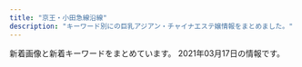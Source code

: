 ```yaml
---
title: "京王・小田急線沿線"
description: "キーワード別にの巨乳アジアン・チャイナエステ嬢情報をまとめました。"
---
```


新着画像と新着キーワードをまとめています。
2021年03月17日の情報です。

<DmmAffiliateIns />
<KeywordTable
  shops={
    [
    {
        "img_links": [
            "http://www.mojitojd.xyz/style/head_therapist.jpg",
            "http://www.mojitojd.xyz/uploads/201226/1-201226111H3126.jpg",
            "http://www.mojitojd.xyz/uploads/201226/1-201226111010B0.jpg",
            "http://www.mojitojd.xyz/style/mainvisual_02.jpg",
            "http://www.mojitojd.xyz/style/icon_new.png",
            "http://www.mojitojd.xyz/uploads/allimg/200930/1-200930094123.jpg",
            "http://www.mojitojd.xyz/style/mainvisual_02_s.jpg",
            "http://www.mojitojd.xyz/uploads/allimg/200930/1-200930094059.jpg",
            "http://www.mojitojd.xyz/uploads/201226/1-2012261120423N.jpg",
            "http://www.mojitojd.xyz/uploads/allimg/201229/1-2012291A143.jpg",
            "http://www.mojitojd.xyz/style/sw_tel.png",
            "http://www.mojitojd.xyz/style/head_interior.jpg",
            "http://www.mojitojd.xyz/uploads/201226/1-201226112001463.jpg",
            "http://www.mojitojd.xyz/uploads/201226/1-201226111Q3228.jpg",
            "http://www.mojitojd.xyz/style/icon_ranking_01.png",
            "http://www.mojitojd.xyz/style/mainvisual_01.jpg",
            "http://www.mojitojd.xyz/uploads/201229/1-2012291649129B.jpg",
            "http://www.mojitojd.xyz/uploads/201226/1-20122611191Q05.jpg",
            "http://www.mojitojd.xyz/style/sw_home.png",
            "http://www.mojitojd.xyz/style/bottom_therapist.jpg",
            "http://www.mojitojd.xyz/uploads/201226/1-2012261A316447.jpg",
            "http://www.mojitojd.xyz/uploads/201226/1-201226111JU10.jpg",
            "http://www.mojitojd.xyz/uploads/201226/1-201226112111454.jpg",
            "http://www.mojitojd.xyz/uploads/allimg/200930/1-200930094039.jpg",
            "http://www.mojitojd.xyz/style/mainvisual_01_s.jpg",
            "http://www.mojitojd.xyz/style/trigger.jpg"
        ],
        "url": "http://www.mojitojd.xyz/",
        "name": "\u685c",
        "station": "\u8abf\u5e03\u99c5\u6771\u53e3",
        "keywords": {
            "86": 12,
            "84": 8,
            "90": 6,
            "D": 24,
            "C": 8
        }
    },
    {
        "name": "\u82b1\u306e\u9999",
        "station": "\u3064\u3064\u3058\u30f6\u4e18\u99c5\u5317\u53e3",
        "img_links": [
            "http://relax-esthe.net/img/t4.jpg",
            "http://relax-esthe.net/img/t5.jpg",
            "http://relax-esthe.net/img/cg4.jpg",
            "http://relax-esthe.net/img/r2.jpg",
            "http://relax-esthe.net/img/t1.jpg",
            "http://relax-esthe.net/img/rb.png",
            "http://relax-esthe.net/img/r3.jpg",
            "http://relax-esthe.net/img/no.png",
            "http://relax-esthe.net/img/top.png",
            "http://relax-esthe.net/img/cg2.jpg",
            "http://relax-esthe.net/img/cg1.jpg",
            "http://relax-esthe.net/img/t2.jpg",
            "http://relax-esthe.net/img/cg7.jpg",
            "http://relax-esthe.net/img/mx.png",
            "http://relax-esthe.net/img/cg3.jpg",
            "http://relax-esthe.net/img/t3.jpg",
            "http://relax-esthe.net/img/cg10.jpg",
            "http://relax-esthe.net/img/r1.jpg"
        ],
        "url": "http://relax-esthe.net/",
        "keywords": {
            "86": 4,
            "88": 1,
            "87": 1
        }
    },
    {
        "url": "http://shizuka2015.net/",
        "station": "\u4e0b\u5317\u6ca2\u99c5\u5357\u53e3",
        "name": "\u9759\u9999",
        "img_links": [
            "http://shizuka2015.net/images/nav/hanga-sta.jpg",
            "http://shizuka2015.net/images/yuka.jpg",
            "http://shizuka2015.net/images/w-top.jpg",
            "http://shizuka2015.net/images/lm-c-bgdb2.png",
            "http://shizuka2015.net/images/sakura.jpg",
            "http://shizuka2015.net/images/staff/yuri.jpg",
            "http://shizuka2015.net/images/nav/hanga-acc.jpg",
            "http://shizuka2015.net/images/shop/6.jpg",
            "http://shizuka2015.net/images/staff/hikari.jpg",
            "http://shizuka2015.net/images/lm-c-bgdow.png",
            "http://shizuka2015.net/images/nav/hanga-sys.jpg",
            "http://shizuka2015.net/images/shop/5.jpg",
            "http://shizuka2015.net/images/aki.jpg",
            "http://shizuka2015.net/images/moe.jpg",
            "http://shizuka2015.net/images/sys-n.jpg",
            "http://shizuka2015.net/images/nav/hanga-job.jpg",
            "http://shizuka2015.net/images/shop/4.jpg",
            "http://shizuka2015.net/images/shop/1.jpg"
        ],
        "keywords": {
            "C": 7
        }
    },
    {
        "station": "\u8056\u8e5f\u685c\u30b1\u4e18\u99c5\u897f\u53e3",
        "name": "\u30de\u30fc\u30e1\u30a4\u30c9",
        "keywords": {},
        "img_links": [
            "http://gakuen.iest.info/photos/sites/2/2021/03/2021031115072814.jpg",
            "http://gakuen.iest.info/photos/sites/2/2020/07/2020073112251978.jpg",
            "http://gakuen.iest.info/images/g17.jpg",
            "http://gakuen.iest.info/photos/sites/2/2019/07/2019070814045162.jpg",
            "http://gakuen.iest.info/photos/sites/2/2020/01/2020011414544936.jpg",
            "http://gakuen.iest.info/photos/sites/2/2018/12/2018120914092113.jpg",
            "http://gakuen.iest.info/photos/sites/2/2020/01/2020012313115328.jpg",
            "http://gakuen.iest.info/photos/sites/2/2020/02/202002061519106.jpg",
            "http://gakuen.iest.info/images/news1.jpg",
            "http://gakuen.iest.info/images/dairy1.jpg",
            "http://gakuen.iest.info/photos/sites/2/2019/05/2019050913134067.jpg",
            "http://gakuen.iest.info/photos/sites/2/2020/01/2020012313114828.jpg",
            "http://gakuen.iest.info/photos/sites/2/2021/01/2021013015404587.jpg",
            "http://gakuen.iest.info/images/pick.jpg",
            "http://gakuen.iest.info/photos/sites/2/2020/01/2020011113280929.jpg",
            "http://gakuen.iest.info/photos/sites/2/2020/05/2020050117553339.jpg",
            "http://gakuen.iest.info/photos/sites/2/2020/01/202001201156212.jpg",
            "http://gakuen.iest.info/photos/sites/2/2020/04/2020042017530931.jpg",
            "http://gakuen.iest.info/photos/sites/2/2020/03/202003121411072.jpg",
            "http://gakuen.iest.info/photos/sites/2/2020/06/2020061616280157.jpg",
            "http://gakuen.iest.info/images/mobile.jpg",
            "http://gakuen.iest.info/photos/sites/2/2019/12/2019122012395148.jpg",
            "http://gakuen.iest.info/images/g3.jpg",
            "http://gakuen.iest.info/photos/sites/2/2020/02/202002181926092.jpg",
            "http://gakuen.iest.info/photos/sites/2/2020/03/2020032315452568.jpg",
            "http://gakuen.iest.info/photos/sites/2/2019/08/2019081415474742.jpg",
            "http://gakuen.iest.info/images/staff0.jpg",
            "http://gakuen.iest.info/photos/sites/2/2021/02/2021020213584868.jpg",
            "http://gakuen.iest.info/photos/sites/2/2021/01/2021011710180186.jpg",
            "http://gakuen.iest.info/photos/sites/2/2019/02/2019022817325825.jpg",
            "http://gakuen.iest.info/photos/sites/2/2020/01/2020012918400879.jpg",
            "http://gakuen.iest.info/photos/sites/2/2019/09/2019091711325670.jpg",
            "http://gakuen.iest.info/images/g15.jpg",
            "http://gakuen.iest.info/photos/sites/2/2020/05/2020052119024816.jpg",
            "http://gakuen.iest.info/images/s_cosplay.jpg",
            "http://gakuen.iest.info/photos/sites/2/2019/03/2019030516090063.jpg",
            "http://gakuen.iest.info/photos/sites/2/2021/01/2021011710180481.jpg",
            "http://gakuen.iest.info/images/2.jpg",
            "http://gakuen.iest.info/photos/sites/2/2020/04/2020042017530271.jpg",
            "http://gakuen.iest.info/photos/sites/2/2020/03/2020032310123163.jpg",
            "http://gakuen.iest.info/images/g1.jpg",
            "http://gakuen.iest.info/photos/sites/2/2020/02/2020022712294123.jpg",
            "http://gakuen.iest.info/photos/sites/2/2020/07/2020072016533176.jpg",
            "http://gakuen.iest.info/images/g16.jpg",
            "http://gakuen.iest.info/images/g10.jpg",
            "http://gakuen.iest.info/photos/sites/2/2019/04/2019042412405867.jpg",
            "http://gakuen.iest.info/photos/sites/2/2020/03/2020031710530298.jpg",
            "http://gakuen.iest.info/images/top.jpg",
            "http://gakuen.iest.info/images/info.jpg",
            "http://gakuen.iest.info/photos/sites/2/2020/09/2020093013013880.jpg",
            "http://gakuen.iest.info/photos/sites/2/2018/12/2018122016365886.jpg",
            "http://gakuen.iest.info/photos/sites/2/2018/12/2018122016370867.jpg",
            "http://gakuen.iest.info/images/g11.jpg",
            "http://gakuen.iest.info/photos/sites/2/2019/03/2019033017261438.jpg",
            "http://gakuen.iest.info/photos/sites/2/2020/01/2020012313114295.jpg",
            "http://gakuen.iest.info/photos/sites/2/2020/04/2020040617563893.jpg",
            "http://gakuen.iest.info/images/info2.jpg",
            "http://gakuen.iest.info/photos/sites/2/2020/02/2020021810301874.jpg",
            "http://gakuen.iest.info/images/g14.jpg",
            "http://gakuen.iest.info/images/s_staff.jpg",
            "http://gakuen.iest.info/images/s_link.jpg",
            "http://gakuen.iest.info/photos/sites/2/2020/03/2020031710530315.jpg",
            "http://gakuen.iest.info/photos/sites/2/2020/04/202004131442543.jpg",
            "http://gakuen.iest.info/photos/sites/2/2020/03/2020031917023498.jpg",
            "http://gakuen.iest.info/photos/sites/2/2020/05/202005211902408.jpg",
            "http://gakuen.iest.info/photos/sites/2/2019/03/2019032815331529.jpg",
            "http://gakuen.iest.info/photos/sites/2/2020/12/2020121712262192.jpg",
            "http://gakuen.iest.info/images/1.jpg",
            "http://gakuen.iest.info/images/staff_bj3.jpg",
            "http://gakuen.iest.info/photos/sites/2/2021/03/2021030315013351.jpg",
            "http://gakuen.iest.info/photos/sites/2/2020/12/2020120714105839.jpg",
            "http://gakuen.iest.info/photos/sites/2/2020/02/2020021810302988.jpg",
            "http://gakuen.iest.info/photos/sites/2/2018/12/2018122016370328.jpg",
            "http://gakuen.iest.info/images/g13.jpg",
            "http://gakuen.iest.info/images/g2.jpg",
            "http://gakuen.iest.info/photos/sites/2/2020/02/202002181030244.jpg",
            "http://gakuen.iest.info/photos/sites/2/2021/01/2021011710180345.jpg",
            "http://gakuen.iest.info/photos/sites/2/2020/03/2020030612170589.jpg",
            "http://gakuen.iest.info/images/g7.jpg"
        ],
        "url": "http://gakuen.iest.info/"
    },
    {
        "name": "\u30de\u30ab\u30ed\u30f3",
        "keywords": {},
        "img_links": [],
        "url": "https://es.eoeoco.com/",
        "station": "\u7b39\u585a\u99c5\u5317\u53e3"
    },
    {
        "station": "\u8056\u8e5f\u685c\u30f6\u4e18\u99c5\u6771\u53e3",
        "keywords": {},
        "img_links": [
            "http://www.yuyurando.xyz/images/index-yuyu_03.jpg",
            "http://www.yuyurando.xyz/images/index-yuyu_17.jpg",
            "http://www.yuyurando.xyz/images/staff/1.jpg",
            "http://www.yuyurando.xyz/images/index-yuyu_09.jpg",
            "http://www.yuyurando.xyz/images/staff/2.jpg",
            "http://www.yuyurando.xyz/images/staff/4.jpg",
            "http://www.yuyurando.xyz/images/index-yuyu_20.jpg",
            "http://www.yuyurando.xyz/images/shop/527385908605281370.jpg",
            "http://www.yuyurando.xyz/images/staff/momo.jpg",
            "http://www.yuyurando.xyz/images/index-yuyu_12.jpg",
            "http://www.yuyurando.xyz/images/lanmu/lanmu-staff.jpg",
            "http://www.yuyurando.xyz/images/staff/mi.png",
            "http://www.yuyurando.xyz/images/index-otona_20.jpg",
            "http://www.yuyurando.xyz/images/lanmu/lanmu-sys.jpg",
            "http://www.yuyurando.xyz/images/index-yuyu_05.jpg",
            "http://www.yuyurando.xyz/images/staff/nana2.jpg",
            "http://www.yuyurando.xyz/images/staff/rei.jpg"
        ],
        "url": "http://www.yuyurando.xyz/",
        "name": "\u60a0\u3005\u30e9\u30f3\u30c9"
    },
    {
        "keywords": {
            "\u4e73": 2
        },
        "url": "http://www.chiretuyiabo.xyz/",
        "img_links": [
            "http://www.chiretuyiabo.xyz/webstyle/tel2.png",
            "http://www.chiretuyiabo.xyz/uploads/210115/1-210115112K52S.jpg",
            "http://www.chiretuyiabo.xyz/uploads/201116/1-201116092F09D.jpg",
            "http://www.chiretuyiabo.xyz/uploads/210115/1-210115111154J0.jpg",
            "http://www.chiretuyiabo.xyz/uploads/210115/1-21011511145KM.jpg",
            "http://www.chiretuyiabo.xyz/webstyle/slider-img001.jpg",
            "http://www.chiretuyiabo.xyz/uploads/210115/1-21011511143V36.jpg",
            "http://www.chiretuyiabo.xyz/webstyle/m4.jpg",
            "http://www.chiretuyiabo.xyz/webstyle/rsubt4.png",
            "http://www.chiretuyiabo.xyz/webstyle/rsubt1.png",
            "http://www.chiretuyiabo.xyz/webstyle/m1.jpg",
            "http://www.chiretuyiabo.xyz/webstyle/rsubt5.png",
            "http://www.chiretuyiabo.xyz/webstyle/rsubt6.png",
            "http://www.chiretuyiabo.xyz/webstyle/rsubt2.png",
            "http://www.chiretuyiabo.xyz/uploads/210115/1-21011511141CY.jpg",
            "http://www.chiretuyiabo.xyz/uploads/201116/1-201116092320547.jpg",
            "http://www.chiretuyiabo.xyz/uploads/allimg/201124/1-201124091002.jpg",
            "http://www.chiretuyiabo.xyz/webstyle/m2.jpg",
            "http://www.chiretuyiabo.xyz/uploads/201116/1-2011160926104Z.jpg",
            "http://www.chiretuyiabo.xyz/webstyle/rsubt7.png",
            "http://www.chiretuyiabo.xyz/uploads/201116/1-201116092632O1.jpg",
            "http://www.chiretuyiabo.xyz/webstyle/rsubt3.png",
            "http://www.chiretuyiabo.xyz/uploads/allimg/201105/1-201105125636.jpg",
            "http://www.chiretuyiabo.xyz/webstyle/m6.jpg",
            "http://www.chiretuyiabo.xyz/uploads/200706/1-200F6153052L7.jpg",
            "http://www.chiretuyiabo.xyz/uploads/210115/1-210115111210154.jpg",
            "http://www.chiretuyiabo.xyz/uploads/201116/1-201116092H2128.jpg"
        ],
        "station": "JR\u7a32\u7530\u5824\u99c5",
        "name": "Honey \uff5e\u30cf\u30cb\u30fc\uff5e"
    },
    {
        "keywords": {},
        "station": "\u5e9c\u4e2d\u99c5\u5357\u53e3",
        "name": "\u30cb\u30fc\u30cf\u30aa",
        "img_links": [
            "http://www.niihao.xyz/images/lanmu_06.jpg",
            "http://www.niihao.xyz/images/mimi.jpg",
            "http://www.niihao.xyz/images/staff/11.jpg",
            "http://www.niihao.xyz/images/index-yume_04.jpg",
            "http://www.niihao.xyz/images/4.jpg",
            "http://www.niihao.xyz/images/l-nav-_staff.jpg",
            "http://www.niihao.xyz/images/staff/miki.jpeg",
            "http://www.niihao.xyz/images/staff/remon.jpg",
            "http://www.niihao.xyz/images/index-yume_02.jpg",
            "http://www.niihao.xyz/images/index-yume_11.jpg",
            "http://www.niihao.xyz/images/lanmu_07.jpg",
            "http://www.niihao.xyz/images/staff/shazhi.jpg",
            "http://www.niihao.xyz/psd/off.jpg",
            "http://www.niihao.xyz/images/nav/l-nav-_job.jpg",
            "http://www.niihao.xyz/images/lanmu_03.jpg"
        ],
        "url": "http://www.niihao.xyz/"
    },
    {
        "img_links": [
            "http://www.kousei-jyunen.com/images/top-munu-1_01.jpg",
            "http://www.kousei-jyunen.com/images/news.jpg",
            "http://www.kousei-jyunen.com/images/index_qr.jpg",
            "http://www.kousei-jyunen.com/images/top-1_01.jpg",
            "http://www.kousei-jyunen.com/images/info.jpg",
            "http://www.kousei-jyunen.com/images/staff.jpg",
            "http://www.kousei-jyunen.com/images/top-1_03.jpg",
            "http://www.kousei-jyunen.com/images/top-munu-2_01.jpg",
            "http://www.kousei-jyunen.com/images/top-1_05.jpg",
            "http://www.kousei-jyunen.com/images/top-munu-1_03.jpg",
            "http://www.kousei-jyunen.com/images/sta.jpg",
            "http://www.kousei-jyunen.com/images/top-ib.jpg",
            "http://www.kousei-jyunen.com/images/top-munu-1_05.jpg",
            "http://www.kousei-jyunen.com/images/top-munu-2_03.jpg",
            "http://www.kousei-jyunen.com/images/top-1_04.jpg",
            "http://www.kousei-jyunen.com/images/top-1_02.jpg",
            "http://www.kousei-jyunen.com/images/sys.jpg",
            "http://www.kousei-jyunen.com/images/top-munu-1_04.jpg",
            "http://www.kousei-jyunen.com/flash.jpg",
            "http://www.kousei-jyunen.com/images/top-munu-2_02.jpg",
            "http://www.kousei-jyunen.com/images/top-munu-2_05.jpg",
            "http://www.kousei-jyunen.com/images/top-munu-1_02.jpg",
            "http://www.kousei-jyunen.com/images/top-munu-2_04.jpg"
        ],
        "name": "\u6f64\u5712",
        "url": "http://www.kousei-jyunen.com/",
        "station": "\u6210\u57ce\u5b66\u5712\u524d\u99c5",
        "keywords": {}
    },
    {
        "name": "\u30bb\u30af\u30b7\u30fc\u30ac\u30fc\u30eb",
        "station": "\u3064\u3064\u3058\u30f6\u4e18\u99c5\u5357\u53e3",
        "keywords": {
            "\u30bb\u30af\u30b7\u30fc": 15
        },
        "img_links": [
            "http://www.sexy.masg.info/photo_news/upimg/40607602dce22ec341_1.jpg",
            "http://www.sexy.masg.info/images/nav-002.png",
            "http://www.sexy.masg.info/images/nav-005.png",
            "http://www.sexy.masg.info/images/nav-004.png",
            "http://www.sexy.masg.info/images/tel.png",
            "http://www.sexy.masg.info/images/osusume01.png",
            "http://www.sexy.masg.info/photo_news/upimg/493326045a7e871c0d_0.jpg",
            "http://www.sexy.masg.info/images/nav-006.png",
            "http://www.sexy.masg.info/files/004.jpg",
            "http://www.sexy.masg.info/photo_news/upimg/108215f82f974a7fed_2.jpg",
            "http://www.sexy.masg.info/photo_news/upimg/40607602dce22ec341_0.jpg",
            "http://www.sexy.masg.info/files/001.jpg",
            "http://www.sexy.masg.info/photo_news/upimg/137665ff7d57f3cf91_1.jpg",
            "http://www.sexy.masg.info/files/003.jpg",
            "http://www.sexy.masg.info/photo_news/upimg/38523600fbcadb7a96_0.jpg",
            "http://www.sexy.masg.info/photo_news/upimg/137665ff7d57f3cf91_0.jpg",
            "http://www.sexy.masg.info/files/002.jpg",
            "http://www.sexy.masg.info/photo_news/upimg/38523600fbcadb7a96_1.jpg",
            "http://www.sexy.masg.info/images/top02-left.png",
            "http://www.sexy.masg.info/images/nav-001.png",
            "http://www.sexy.masg.info/images/top003.png",
            "http://www.sexy.masg.info/photo_news/upimg/108215f82f974a7fed_0.jpg",
            "http://www.sexy.masg.info/images/nav-003.png",
            "http://www.sexy.masg.info/files/006.jpg",
            "http://www.sexy.masg.info/files/007.jpg",
            "http://www.sexy.masg.info/images/top01.png",
            "http://www.sexy.masg.info/photo_news/upimg/108215f82f974a7fed_1.jpg",
            "http://www.sexy.masg.info/files/008.jpg",
            "http://www.sexy.masg.info/photo_news/upimg/493326045a7e871c0d_1.jpg"
        ],
        "url": "http://www.sexy.masg.info/"
    },
    {
        "img_links": [
            "http://ainoumi.estheya.com/css/staff/staff06.jpg",
            "http://ainoumi.estheya.com/css/nav/nav-005.png",
            "http://ainoumi.estheya.com/css/nav/nav-003.png",
            "http://ainoumi.estheya.com/css/nav/nav-006.png",
            "http://ainoumi.estheya.com/css/osusume04.jpg",
            "http://ainoumi.estheya.com/css/staff/staff01.jpg",
            "http://ainoumi.estheya.com/css/tel.png",
            "http://ainoumi.estheya.com/css/staff/staff04.jpg",
            "http://ainoumi.estheya.com/css/nav/nav-002.png",
            "http://ainoumi.estheya.com/css/staff/staff02.jpg",
            "http://ainoumi.estheya.com/css/staff/staff03.jpg",
            "http://ainoumi.estheya.com/css/nav/nav-001.png",
            "http://ainoumi.estheya.com/css/top01.png",
            "http://ainoumi.estheya.com/css/staff/staff05.jpg",
            "http://ainoumi.estheya.com/css/staff/staff07.jpg",
            "http://ainoumi.estheya.com/css/nav/nav-004.png"
        ],
        "name": "\u611b\u306e\u6d77",
        "station": "\u767b\u6238\u99c5",
        "keywords": {
            "C": 1,
            "91": 2,
            "E": 2,
            "92": 1,
            "D": 4,
            "86": 1,
            "89": 2,
            "87": 1
        },
        "url": "http://ainoumi.estheya.com/"
    },
    {
        "station": "\u767b\u6238\u99c5\u751f\u7530\u7dd1\u5730\u53e3",
        "name": "Ruby\u30fb\u30eb\u30d3\u30fc",
        "keywords": {
            "88": 4,
            "C": 10,
            "86": 8,
            "D": 12
        },
        "url": "http://ruby.iest.info/",
        "img_links": [
            "http://ruby.iest.info/images/news.png",
            "http://ruby.iest.info/images/s_staff.png",
            "http://ruby.iest.info/images/service.jpg",
            "http://ruby.iest.info/images/top.jpg",
            "http://ruby.iest.info/photos/sites/8/2021/01/2021011916294226.jpg",
            "http://ruby.iest.info/photos/sites/8/2021/02/2021021616134569.jpg",
            "http://ruby.iest.info/images/nei_bj1.png",
            "http://ruby.iest.info/photos/sites/8/2021/01/2021012215132922.jpg",
            "http://ruby.iest.info/images/mobile.jpg",
            "http://ruby.iest.info/images/bian.jpg"
        ]
    },
    {
        "station": "\u767b\u6238\u99c5",
        "name": "N.\u30c1\u30a7\u30ea\u30fc",
        "url": "http://est70.jp/nch/",
        "keywords": {},
        "img_links": [
            "http://est70.jp/nch/girl/g04.png",
            "http://est70.jp/nch/girl/g03.png",
            "http://est70.jp/nch/images/bt5.png",
            "http://est70.jp/nch/girl/g01.png",
            "http://est70.jp/nch/girl/g02.png",
            "http://est70.jp/nch/images/bt1.png",
            "http://est70.jp/nch/images/phone.png",
            "http://est70.jp/nch/images/bt2.png",
            "http://est70.jp/nch/images/footer.png",
            "http://est70.jp/nch/images/headp.png",
            "http://est70.jp/nch/images/bt3.png",
            "http://est70.jp/nch/images/bt4.png",
            "http://est70.jp/nch/images/top.png",
            "http://est70.jp/nch/images/bt6.png",
            "http://est70.jp/nch/images/facial-massage.png"
        ]
    },
    {
        "keywords": {},
        "station": "\u767b\u6238\u99c5\u591a\u6469\u5ddd\u53e3",
        "img_links": [
            "http://www.fairies.work/images/home/image_02.png",
            "http://www.fairies.work/images/gallery/image_06.png",
            "http://www.fairies.work/images/staff/ayumi.jpg",
            "http://www.fairies.work/images/home/home_bnr_03b.png",
            "http://www.fairies.work/images/gallery/image_02.png",
            "http://www.fairies.work/images/staff/yui.jpg",
            "http://www.fairies.work/images/staff/hana.jpg",
            "http://www.fairies.work/images/staff/sample_image.png",
            "http://www.fairies.work/images/gallery/image_08.png",
            "http://www.fairies.work/images/staff/yuna.jpg",
            "http://www.fairies.work/images/home/image_03.png",
            "http://www.fairies.work/images/staff/sati.jpg",
            "http://www.fairies.work/images/gallery/image_05.png",
            "http://www.fairies.work/images/staff/arisa.jpg",
            "http://www.fairies.work/images/home/home_bnr_04d.png",
            "http://www.fairies.work/images/common/side_bnr_02.png",
            "http://www.fairies.work/images/staff/sara.jpg",
            "http://www.fairies.work/images/staff/mirai.jpg",
            "http://www.fairies.work/images/gallery/image_07.png",
            "http://www.fairies.work/images/home/image_01.png",
            "http://www.fairies.work/images/staff/koko.jpg",
            "http://www.fairies.work/images/home/home_btn_off.png",
            "http://www.fairies.work/images/gallery/image_01.png",
            "http://www.fairies.work/images/gallery/image_03.png",
            "http://www.fairies.work/images/gallery/image_04.png",
            "http://www.fairies.work/images/home/home_bnr_02.png"
        ],
        "name": "FAIRIES\uff5e\u30d5\u30a7\u30a2\u30ea\u30fc\u30ba\uff5e",
        "url": "http://www.fairies.work/"
    },
    {
        "url": "http://hanamizuki.tyo.cm/",
        "img_links": [
            "http://hanamizuki.tyo.cm/link/e0016.jpg",
            "http://menlog.net/link/menlog8831.jpg",
            "http://hanamizuki.tyo.cm/i/images/room3.jpg",
            "http://hanamizuki.tyo.cm/link/8831.jpg",
            "http://hanamizuki.tyo.cm/images/room3.jpg",
            "http://hanamizuki.tyo.cm/images/room4.jpg",
            "http://hanamizuki.tyo.cm/images/room1.jpg",
            "http://hanamizuki.tyo.cm/link/walker88.jpg",
            "http://hanamizuki.tyo.cm/images/mobile.jpg",
            "http://hanamizuki.tyo.cm/photos/sites/32/2019/02/201902151914399.jpg",
            "http://hanamizuki.tyo.cm/images/nbj1.png",
            "http://hanamizuki.tyo.cm/photos/sites/32/2020/01/2020013110290975.jpg",
            "http://hanamizuki.tyo.cm/images/top.jpg",
            "http://hanamizuki.tyo.cm/photos/sites/32/2017/12/2017121407030461.jpg",
            "http://hanamizuki.tyo.cm/images/room2.jpg",
            "http://hanamizuki.tyo.cm/link/88x31b.jpg",
            "http://hanamizuki.tyo.cm/images/s_news.png",
            "http://hanamizuki.tyo.cm/images/bj3.jpg",
            "http://hanamizuki.tyo.cm/i/images/room2.jpg",
            "http://hanamizuki.tyo.cm/photos/sites/32/2018/11/2018110115410796.jpg",
            "http://hanamizuki.tyo.cm/images/news_bj3.png",
            "http://hanamizuki.tyo.cm/i/images/room1.jpg",
            "http://hanamizuki.tyo.cm/photos/sites/32/2016/08/staff15.jpg",
            "http://hanamizuki.tyo.cm/images/s_staff.png",
            "http://hanamizuki.tyo.cm/link/massage-de_88_31.jpg",
            "http://hanamizuki.tyo.cm/link/esthelove88-31.jpg",
            "http://hanamizuki.tyo.cm/images/s_link.png",
            "http://hanamizuki.tyo.cm/photos/sites/32/2016/08/staff4a.jpg"
        ],
        "keywords": {
            "83": 7,
            "C": 27,
            "D": 21,
            "86": 21
        },
        "name": "\u82b1\u6c34\u6728",
        "station": "\u5e9c\u4e2d\u99c5\u5357\u53e3"
    },
    {
        "name": "Impact \uff5e\u30a4\u30f3\u30d1\u30af\u30c8\uff5e",
        "img_links": [
            "http://xn--vckg5a9gugx77pgi4bmma.xyz/image/girl3.jpg",
            "http://xn--vckg5a9gugx77pgi4bmma.xyz/image/img4.jpg",
            "http://xn--vckg5a9gugx77pgi4bmma.xyz/image/navihiden.png",
            "http://xn--vckg5a9gugx77pgi4bmma.xyz/image/img3.jpg",
            "http://xn--vckg5a9gugx77pgi4bmma.xyz/image/girl1.jpg",
            "http://xn--vckg5a9gugx77pgi4bmma.xyz/image/girl8.jpg",
            "http://xn--vckg5a9gugx77pgi4bmma.xyz/image/img2.jpg"
        ],
        "station": "\u4e0b\u9ad8\u4e95\u6238\u99c5\u5317\u53e3",
        "keywords": {},
        "url": "http://xn--vckg5a9gugx77pgi4bmma.xyz/"
    },
    {
        "name": "\u30a8\u30bf\u30fc\u30ca\u30eb",
        "station": "\u660e\u5927\u524d\u99c5\u4e2d\u592e\u53e3",
        "url": "http://eternal-tokyo.net/",
        "keywords": {
            "D": 9,
            "86": 9,
            "85": 20,
            "84": 10,
            "C": 36,
            "88": 6,
            "F": 6,
            "83": 6
        },
        "img_links": [
            "https://eternal-tokyo.net/img/bar_newgirl.png",
            "http://eternal-tokyo.net/girls/yuki/d.jpg",
            "http://eternal-tokyo.net/girls/momo/c.jpg",
            "https://eternal-tokyo.net/girls/rui/e.jpg",
            "http://eternal-tokyo.net/girls/emi/d.jpg",
            "https://eternal-tokyo.net/girls/yuri/b.jpg",
            "https://eternal-tokyo.net/img/bar_right_mobile.png",
            "http://eternal-tokyo.net/girls/momo/e.jpg",
            "https://eternal-tokyo.net/img/meidai.png",
            "http://eternal-tokyo.net/girls/hina/b.jpg",
            "https://eternal-tokyo.net/img/bg_header.png",
            "https://eternal-tokyo.net/girls/emi/d.jpg",
            "https://eternal-tokyo.net/img/qr.png",
            "http://eternal-tokyo.net/img/pc.png",
            "http://eternal-tokyo.net/img/bar_right_mobile.png",
            "https://eternal-tokyo.net/girls/yuri/d.jpg",
            "http://eternal-tokyo.net/girls/emi/a.jpg",
            "http://eternal-tokyo.net/img/bg_header.png",
            "http://eternal-tokyo.net/img/slider/1.jpg",
            "https://eternal-tokyo.net/girls/yuki/a.jpg",
            "http://eternal-tokyo.net/img/bar_info.png",
            "http://eternal-tokyo.net/girls/hina/d.jpg",
            "http://eternal-tokyo.net/girls/rui/a.jpg",
            "http://eternal-tokyo.net/girls/yuri/d.jpg",
            "http://eternal-tokyo.net/img/meidai.png",
            "http://eternal-tokyo.net/img/bar_right_mailmaga.png",
            "http://eternal-tokyo.net/girls/momo/a.jpg",
            "http://eternal-tokyo.net/img/slider/2.jpg",
            "https://eternal-tokyo.net/girls/yuri/e.jpg",
            "https://eternal-tokyo.net/girls/emi/c.jpg",
            "http://eternal-tokyo.net/girls/kaede/e.jpg",
            "http://eternal-tokyo.net/img/bar_sch.png",
            "http://eternal-tokyo.net/girls/kaede/b.jpg",
            "https://eternal-tokyo.net/girls/emi/b.jpg",
            "https://eternal-tokyo.net/girls/yuri/c.jpg",
            "https://eternal-tokyo.net/img/bar_info.png",
            "http://eternal-tokyo.net/girls/rui/d.jpg",
            "http://eternal-tokyo.net/girls/hina/e.jpg",
            "https://eternal-tokyo.net/girls/momo/a.jpg",
            "http://eternal-tokyo.net/girls/hina/c.jpg",
            "http://eternal-tokyo.net/girls/yuki/b.jpg",
            "http://eternal-tokyo.net/girls/emi/e.jpg",
            "http://eternal-tokyo.net/girls/yuri/a.jpg",
            "http://eternal-tokyo.net/girls/yuri/c.jpg",
            "http://eternal-tokyo.net/girls/rui/b.jpg",
            "http://eternal-tokyo.net/girls/rui/c.jpg",
            "https://eternal-tokyo.net/img/bar_right_cover.png",
            "http://eternal-tokyo.net/girls/yuki/c.jpg",
            "http://eternal-tokyo.net/img/qr.png",
            "https://eternal-tokyo.net/girls/yuri/a.jpg",
            "http://eternal-tokyo.net/img/bar_right_cover.png",
            "https://eternal-tokyo.net/img/slider/1.jpg",
            "https://eternal-tokyo.net/img/bar_sch.png",
            "http://eternal-tokyo.net/girls/yuki/a.jpg",
            "http://eternal-tokyo.net/girls/momo/b.jpg",
            "https://eternal-tokyo.net/girls/kaede/a.jpg",
            "https://eternal-tokyo.net/girls/emi/a.jpg",
            "https://eternal-tokyo.net/girls/rui/c.jpg",
            "http://eternal-tokyo.net/girls/rui/e.jpg",
            "http://eternal-tokyo.net/girls/momo/d.jpg",
            "https://eternal-tokyo.net/img/slider/2.jpg",
            "http://eternal-tokyo.net/girls/kaede/c.jpg",
            "http://eternal-tokyo.net/girls/yuki/e.jpg",
            "https://eternal-tokyo.net/img/bar_right_mailmaga.png",
            "https://eternal-tokyo.net/girls/rui/a.jpg",
            "http://eternal-tokyo.net/girls/yuri/e.jpg",
            "https://eternal-tokyo.net/girls/hina/a.jpg",
            "https://eternal-tokyo.net/girls/rui/b.jpg",
            "http://eternal-tokyo.net/girls/kaede/a.jpg",
            "https://eternal-tokyo.net/girls/emi/e.jpg",
            "http://eternal-tokyo.net/girls/emi/c.jpg",
            "http://eternal-tokyo.net/girls/yuri/b.jpg",
            "http://eternal-tokyo.net/girls/emi/b.jpg",
            "https://eternal-tokyo.net/girls/rui/d.jpg",
            "http://eternal-tokyo.net/img/bar_newgirl.png",
            "http://eternal-tokyo.net/girls/kaede/d.jpg",
            "http://eternal-tokyo.net/girls/hina/a.jpg"
        ]
    },
    {
        "url": "https://abc-relax.com/",
        "keywords": {},
        "station": "\u8056\u8e5f\u685c\u30f6\u4e18\u99c5\u6771\u53e3",
        "img_links": [],
        "name": "\u5929\u4f7f"
    },
    {
        "keywords": {
            "83": 1,
            "D": 2,
            "85": 1,
            "87": 1,
            "E": 1,
            "90": 1,
            "C": 1,
            "86": 1
        },
        "name": "\u79d8\u5bc6\u57fa\u5730",
        "url": "http://meidaimaesecretbase.club/",
        "img_links": [
            "http://meidaimaesecretbase.club/sys1.jpg",
            "http://meidaimaesecretbase.club/2/uploadimg/1587527299.jpg",
            "http://meidaimaesecretbase.club/head.jpg",
            "http://meidaimaesecretbase.club/s1.png",
            "http://meidaimaesecretbase.club/staff_t.jpg",
            "http://meidaimaesecretbase.club/2/uploadimg/1591787978.jpg",
            "http://meidaimaesecretbase.club/2/uploadimg/1587527512.jpg",
            "http://meidaimaesecretbase.club/sys2.jpg",
            "http://meidaimaesecretbase.club/2/uploadimg/1597806778.jpg",
            "http://meidaimaesecretbase.club/int1.png",
            "http://meidaimaesecretbase.club/2/uploadimg/1597642441.jpg"
        ],
        "station": "\u660e\u5927\u524d\u99c5\u4e2d\u592e\u53e3"
    },
    {
        "station": "\u5343\u6b73\u70cf\u5c71\u99c5\u5317\u53e3",
        "name": "\u307b\u307c100%",
        "keywords": {
            "D": 150,
            "C": 43,
            "85": 30,
            "87": 60,
            "84": 60,
            "83": 15
        },
        "img_links": [
            "https://hobo100per.jpn.vin/photos/sites/64/2021/03/2021031502514054.jpg",
            "https://hobo100per.jpn.vin/images/news_bj3.jpg",
            "https://hobo100per.jpn.vin/images/end.png",
            "https://hobo100per.jpn.vin/images/mobile.jpg",
            "https://hobo100per.jpn.vin/photos/sites/64/2020/10/2020102607255792.jpg",
            "https://hobo100per.jpn.vin/photos/sites/64/2020/10/2020102607255738.jpg",
            "https://hobo100per.jpn.vin/images/s_staff.jpg",
            "https://hobo100per.jpn.vin/photos/sites/64/2021/02/2021020403220683.jpg",
            "https://hobo100per.jpn.vin/images/room3.jpg",
            "https://hobo100per.jpn.vin/images/s_link.jpg",
            "https://hobo100per.jpn.vin/photos/sites/64/2020/11/2020111302073452.jpg",
            "https://hobo100per.jpn.vin/photos/sites/64/2020/10/2020102607255627.jpg",
            "https://hobo100per.jpn.vin/images/face_bj2.jpg",
            "https://hobo100per.jpn.vin/images/s_face.jpg",
            "https://hobo100per.jpn.vin/photos/sites/64/2021/02/2021022309221643.jpg",
            "https://hobo100per.jpn.vin/images/top.png",
            "https://hobo100per.jpn.vin/images/1.png",
            "https://hobo100per.jpn.vin/images/room4.jpg",
            "https://hobo100per.jpn.vin/images/news_bj1.jpg",
            "https://hobo100per.jpn.vin/photos/sites/64/2021/01/202101160211441.jpg",
            "https://hobo100per.jpn.vin/photos/sites/64/2020/12/2020120204102727.jpg",
            "https://hobo100per.jpn.vin/images/s_topics.jpg",
            "https://hobo100per.jpn.vin/images/room1.jpg",
            "https://hobo100per.jpn.vin/photos/sites/64/2021/02/2021021405253880.jpg",
            "https://hobo100per.jpn.vin/photos/sites/64/2020/10/2020102607255898.jpg",
            "https://hobo100per.jpn.vin/images/room2.jpg"
        ],
        "url": "https://hobo100per.jpn.vin/"
    },
    {
        "station": "\u5e9c\u4e2d\u99c5",
        "name": "\u9280\u306e\u9234",
        "keywords": {
            "C": 1,
            "86": 2,
            "D": 2,
            "87": 1
        },
        "img_links": [
            "http://www.ginnosuzu.relaxjp.info/images/staff_t.jpg",
            "http://www.ginnosuzu.relaxjp.info/images/tg.jpg",
            "http://www.ginnosuzu.relaxjp.info/images/mobile.jpg",
            "http://www.ginnosuzu.relaxjp.info/images/news.png",
            "http://www.ginnosuzu.relaxjp.info/files/003.jpg",
            "http://www.ginnosuzu.relaxjp.info/images/s1.png",
            "http://www.ginnosuzu.relaxjp.info/images/tel.jpg",
            "http://www.ginnosuzu.relaxjp.info/images/interior_t.jpg",
            "http://www.ginnosuzu.relaxjp.info/files/001.jpg",
            "http://www.ginnosuzu.relaxjp.info/images/sys.jpg",
            "http://www.ginnosuzu.relaxjp.info/files/002.jpg",
            "http://www.ginnosuzu.relaxjp.info/images/head.jpg",
            "http://www.ginnosuzu.relaxjp.info/images/int3.jpg",
            "http://www.ginnosuzu.relaxjp.info/images/h_line.jpg",
            "http://www.ginnosuzu.relaxjp.info/images/int1.jpg",
            "http://www.ginnosuzu.relaxjp.info/images/int2.jpg"
        ],
        "url": "http://www.ginnosuzu.relaxjp.info/"
    },
    {
        "url": "http://relax-massage.red/",
        "keywords": {
            "86": 4,
            "85": 3
        },
        "name": "Tiary Spa \uff5e\u30c6\u30a3\u30a2\u30ea\u30fc\u30b9\u30d1\uff5e",
        "img_links": [
            "http://relax-massage.red/img/f.jpg",
            "http://relax-massage.red/img/top.jpg",
            "http://relax-massage.red/img/linkt.jpg",
            "http://relax-massage.red/img/cg01.jpg",
            "http://relax-massage.red/img/cg02.jpg",
            "http://relax-massage.red/img/girlst.jpg",
            "http://relax-massage.red/img/no.png",
            "http://relax-massage.red/img/cg05.jpg",
            "http://relax-massage.red/img/cg03.jpg",
            "http://relax-massage.red/img/l.jpg"
        ],
        "station": "\u7b39\u585a\u99c5\u5317\u53e3"
    },
    {
        "img_links": [
            "http://inadazutsumi.work/images/g1.jpg",
            "http://inadazutsumi.work/images/top.jpg",
            "http://inadazutsumi.work/images/g4.jpg",
            "http://inadazutsumi.work/images/g5.jpg",
            "http://inadazutsumi.work/images/g2.jpg",
            "http://inadazutsumi.work/images/g3.jpg",
            "http://inadazutsumi.work/images/g0.jpg",
            "http://inadazutsumi.work/images/zi_staff.png",
            "http://inadazutsumi.work/images/mobile.jpg",
            "http://inadazutsumi.work/images/tel.jpg"
        ],
        "keywords": {},
        "station": "JR\u7a32\u7530\u5824\u99c5",
        "name": "\u30c1\u30e3\u30fc\u30df\u30f3\u30b0",
        "url": "http://inadazutsumi.work/"
    },
    {
        "url": "http://pre-cious.work/",
        "keywords": {},
        "img_links": [
            "http://pre-cious.work/sp/staff/mika.jpg",
            "http://pre-cious.work/images/ta.jpg",
            "http://pre-cious.work/sp/images/footer.png",
            "http://pre-cious.work/images/4.jpg",
            "http://pre-cious.work/sp/images/6.jpg",
            "http://pre-cious.work/images/2.jpg",
            "http://pre-cious.work/sp/images/staff_t.jpg",
            "http://pre-cious.work/sp/images/b2.jpg",
            "http://pre-cious.work/sp/images/2.jpg",
            "http://pre-cious.work/images/interior_t.jpg",
            "http://pre-cious.work/sp/images/4.jpg",
            "http://pre-cious.work/sp/images/1.jpg",
            "http://pre-cious.work/images/head.jpg",
            "http://pre-cious.work/images/5.jpg",
            "http://pre-cious.work/images/staff_t.jpg",
            "http://pre-cious.work/images/sm.jpg",
            "http://pre-cious.work/img/yuyu1.jpg",
            "http://pre-cious.work/sp/img/mimi1.jpg",
            "http://pre-cious.work/sp/img/momo1.jpg",
            "http://pre-cious.work/sp/images/b3.jpg",
            "http://pre-cious.work/img/yaya1.jpg",
            "http://pre-cious.work/img/momo1.jpg",
            "http://pre-cious.work/sp/staff/yaya.jpg",
            "http://pre-cious.work/images/news.jpg",
            "http://pre-cious.work/img/ringo1.jpg",
            "http://pre-cious.work/sp/images/rec2.png",
            "http://pre-cious.work/sp/images/b1.jpg",
            "http://pre-cious.work/sp/images/sys.png",
            "http://pre-cious.work/sp/img/yuyu1.jpg",
            "http://pre-cious.work/img/mika1.jpg",
            "http://pre-cious.work/sp/images/interior_t.jpg",
            "http://pre-cious.work/sp/images/newsb.png",
            "http://pre-cious.work/images/6.jpg",
            "http://pre-cious.work/sp/images/3.jpg",
            "http://pre-cious.work/images/3.jpg",
            "http://pre-cious.work/sp/staff/mimi.jpg",
            "http://pre-cious.work/sp/menu/top.jpg",
            "http://pre-cious.work/sp/img/ringo1.jpg",
            "http://pre-cious.work/img/mimi1.jpg",
            "http://pre-cious.work/sp/images/news.jpg",
            "http://pre-cious.work/sp/images/int2.png",
            "http://pre-cious.work/sp/staff/ringo.jpg",
            "http://pre-cious.work/sp/menu/staff.jpg",
            "http://pre-cious.work/sp/images/rec1.png",
            "http://pre-cious.work/images/rec1.png",
            "http://pre-cious.work/images/b3.jpg",
            "http://pre-cious.work/sp/staff/yuyu.jpg",
            "http://pre-cious.work/images/sys.png",
            "http://pre-cious.work/images/b1.jpg",
            "http://pre-cious.work/images/tr.jpg",
            "http://pre-cious.work/images/b2.jpg",
            "http://pre-cious.work/sp/images/int1.jpg",
            "http://pre-cious.work/sp/images/head.jpg",
            "http://pre-cious.work/sp/img/yaya1.jpg",
            "http://pre-cious.work/sp/images/tel.jpg",
            "http://pre-cious.work/sp/img/mika1.jpg",
            "http://pre-cious.work/sp/staff/momo.jpg",
            "http://pre-cious.work/images/int1.png",
            "http://pre-cious.work/images/1.jpg",
            "http://pre-cious.work/images/rec2.png",
            "http://pre-cious.work/images/int2.png",
            "http://pre-cious.work/sp/images/5.jpg"
        ],
        "station": "JR\u7a32\u7530\u5824\u99c5",
        "name": "\u30e9\u30d6\u30cf\u30fc\u30c8"
    },
    {
        "station": "\u5e9c\u4e2d\u99c5\u5317\u53e3",
        "keywords": {},
        "url": "http://www.fuwa.work/",
        "img_links": [
            "http://www.fuwa.work/img/mimi1.jpg",
            "http://www.fuwa.work/images/info.png",
            "http://www.fuwa.work/images/mobile.jpg",
            "http://www.fuwa.work/staff/nana.jpg",
            "http://www.fuwa.work/img/moe2.jpg",
            "http://www.fuwa.work/images/sys3.jpg",
            "http://www.fuwa.work/img/moe1.jpg",
            "http://www.fuwa.work/staff/mimi.jpg",
            "http://www.fuwa.work/staff/moe.jpg",
            "http://www.fuwa.work/images/line.png",
            "http://www.fuwa.work/images/sys2.jpg",
            "http://www.fuwa.work/images/interior_t.png",
            "http://www.fuwa.work/img/nana2.jpg",
            "http://www.fuwa.work/images/sys1.jpg",
            "http://www.fuwa.work/images/news.jpg",
            "http://www.fuwa.work/images/int1.png",
            "http://www.fuwa.work/img/anata1.jpg",
            "http://www.fuwa.work/images/head.jpg",
            "http://www.fuwa.work/img/nana1.jpg",
            "http://www.fuwa.work/images/sys4.png",
            "http://www.fuwa.work/images/int2.png",
            "http://www.fuwa.work/staff/anata.jpg",
            "http://www.fuwa.work/images/rec.jpg",
            "http://www.fuwa.work/images/staff_t.png"
        ],
        "name": "Olive \uff5e\u30aa\u30ea\u30fc\u30d6\uff5e"
    },
    {
        "station": "\u5343\u6b73\u70cf\u5c71\u99c5\u5317\u53e3",
        "name": "\u30ec\u30a4\u30f3\u30dc\u30fc",
        "url": "https://es-relax.tokyo/",
        "keywords": {},
        "img_links": []
    },
    {
        "keywords": {},
        "img_links": [
            "http://www.iyasi.work/images/tel.jpg",
            "http://www.iyasi.work/images/3.jpg",
            "http://www.iyasi.work/images/staff_t.jpg",
            "http://www.iyasi.work/images/interior_t.jpg",
            "http://www.iyasi.work/images/info.png",
            "http://www.iyasi.work/images/tel1.png",
            "http://www.iyasi.work/img/momo1.jpg",
            "http://www.iyasi.work/images/1.jpg",
            "http://www.iyasi.work/img/yuri1.jpg",
            "http://www.iyasi.work/img/miyuki1.jpg",
            "http://www.iyasi.work/images/ta.jpg",
            "http://www.iyasi.work/images/sys1.png",
            "http://www.iyasi.work/images/ac2.png",
            "http://www.iyasi.work/images/ac1.png",
            "http://www.iyasi.work/images/int2.png",
            "http://www.iyasi.work/images/sys2.png",
            "http://www.iyasi.work/images/line.png",
            "http://www.iyasi.work/images/2.jpg",
            "http://www.iyasi.work/images/int1.png",
            "http://www.iyasi.work/images/tel2.png",
            "http://www.iyasi.work/images/mobile.jpg",
            "http://www.iyasi.work/images/news.png"
        ],
        "url": "http://www.iyasi.work/",
        "station": "\u8abf\u5e03\u99c5\u6771\u53e3",
        "name": "COCORO"
    },
    {
        "station": "\u5e9c\u4e2d\u99c5\u5357\u53e3",
        "url": "http://iyashien-est.com/",
        "keywords": {
            "C": 7
        },
        "img_links": [
            "http://iyashien-est.com/images/capinfo.jpg",
            "http://iyashien-est.com/girl/3.jpg",
            "http://iyashien-est.com/girl/9.jpg",
            "http://iyashien-est.com/girl/5.jpg",
            "http://iyashien-est.com/images/room/photo01.jpg",
            "http://iyashien-est.com/girl/16.jpg",
            "http://iyashien-est.com/images/staff.jpg",
            "http://iyashien-est.com/girl/4.jpg",
            "http://iyashien-est.com/images/room/photo03.jpg",
            "http://iyashien-est.com/images/room/photo04.jpg",
            "http://iyashien-est.com/girl/7.jpg",
            "http://iyashien-est.com/girl/2.jpg",
            "http://iyashien-est.com/images/room/photo02.jpg",
            "http://iyashien-est.com/girl/1.jpg",
            "http://iyashien-est.com/girl/8.jpg",
            "http://iyashien-est.com/images/index.jpg"
        ],
        "name": "\u7652\u3057\u82d1"
    },
    {
        "img_links": [
            "http://www.vivi.esjp.site/images/girl-z1.jpg",
            "http://www.vivi.esjp.site/files/004.jpg",
            "http://www.vivi.esjp.site/files/022.jpg",
            "http://www.vivi.esjp.site/images/top.png",
            "http://www.vivi.esjp.site/files/015-02.jpg",
            "http://www.vivi.esjp.site/files/016.jpg",
            "http://www.vivi.esjp.site/images/mobile.jpg",
            "http://www.vivi.esjp.site/files/016-02.jpg",
            "http://www.vivi.esjp.site/files/015.jpg",
            "http://www.vivi.esjp.site/files/006.jpg",
            "http://www.vivi.esjp.site/files/019.jpg",
            "http://www.vivi.esjp.site/files/007.jpg",
            "http://www.vivi.esjp.site/files/011-02.jpg",
            "http://www.vivi.esjp.site/files/021.jpg",
            "http://www.vivi.esjp.site/images/girl-z2.jpg",
            "http://www.vivi.esjp.site/files/018-02.jpg",
            "http://www.vivi.esjp.site/files/007-02.jpg",
            "http://www.vivi.esjp.site/files/008-02.jpg",
            "http://www.vivi.esjp.site/files/006-02.jpg",
            "http://www.vivi.esjp.site/files/014-02.jpg",
            "http://www.vivi.esjp.site/files/001.jpg",
            "http://www.vivi.esjp.site/files/017-02.jpg",
            "http://www.vivi.esjp.site/images/shop/shop01.jpg",
            "http://www.vivi.esjp.site/files/004-02.jpg",
            "http://www.vivi.esjp.site/files/001-02.jpg",
            "http://www.vivi.esjp.site/files/022-02.jpg",
            "http://www.vivi.esjp.site/files/013-02.jpg",
            "http://www.vivi.esjp.site/images/bj3.png",
            "http://www.vivi.esjp.site/files/002-02.jpg",
            "http://www.vivi.esjp.site/images/link_line.png",
            "http://www.vivi.esjp.site/images/staff_line.png",
            "http://www.vivi.esjp.site/files/020.jpg",
            "http://www.vivi.esjp.site/files/013.jpg",
            "http://www.vivi.esjp.site/files/002.jpg",
            "http://www.vivi.esjp.site/files/010.jpg",
            "http://www.vivi.esjp.site/files/014.jpg",
            "http://www.vivi.esjp.site/files/011.jpg",
            "http://www.vivi.esjp.site/files/020-02.jpg",
            "http://www.vivi.esjp.site/files/003.jpg",
            "http://www.vivi.esjp.site/files/008.jpg",
            "http://www.vivi.esjp.site/files/018.jpg",
            "http://www.vivi.esjp.site/images/shop/shop03.jpg",
            "http://www.vivi.esjp.site/files/017.jpg",
            "http://www.vivi.esjp.site/images/shop/shop02.jpg",
            "http://www.vivi.esjp.site/images/shop/shop04.jpg",
            "http://www.vivi.esjp.site/files/021-02.jpg",
            "http://www.vivi.esjp.site/files/019-02.jpg",
            "http://www.vivi.esjp.site/images/top_sche.png",
            "http://www.vivi.esjp.site/files/010-02.jpg",
            "http://www.vivi.esjp.site/files/003-02.jpg"
        ],
        "keywords": {
            "88": 2,
            "D": 17,
            "C": 2,
            "86": 3,
            "87": 14
        },
        "url": "http://www.vivi.esjp.site/",
        "station": "\u5343\u6b73\u70cf\u5c71\u99c5\u5317\u53e3",
        "name": "ViVi"
    },
    {
        "station": "\u5343\u6b73\u70cf\u5c71\u99c5\u5357\u53e3",
        "url": "http://almond.ests.jp/",
        "img_links": [
            "http://almond.ests.jp/images/acc1.jpg",
            "http://almond.ests.jp/images/top.png",
            "http://almond.ests.jp/photos/sites/24/2021/01/2021011517191378.jpg",
            "http://almond.ests.jp/images/mobile.jpg",
            "http://almond.ests.jp/images/s_news.jpg",
            "http://almond.ests.jp/images/s_staff.png",
            "http://almond.ests.jp/photos/sites/24/2020/11/2020113018465067.jpg",
            "http://almond.ests.jp/photos/sites/24/2020/11/2020113018465490.jpg",
            "http://almond.ests.jp/images/pickicon.jpg",
            "http://almond.ests.jp/images/nstaff1.jpg",
            "http://almond.ests.jp/images/s_acc.jpg",
            "http://almond.ests.jp/images/newicon.png",
            "http://almond.ests.jp/photos/sites/24/2020/11/2020113018465347.jpg",
            "http://almond.ests.jp/photos/sites/24/2020/11/2020113018465254.jpg",
            "http://almond.ests.jp/photos/sites/24/2020/12/2020121413001762.jpg",
            "http://almond.ests.jp/images/nstaff.jpg",
            "http://almond.ests.jp/images/line.jpg",
            "http://almond.ests.jp/images/line2.png",
            "http://almond.ests.jp/images/s_face.png",
            "http://almond.ests.jp/images/line1.jpg"
        ],
        "keywords": {
            "85": 2,
            "D": 6,
            "87": 2,
            "C": 13,
            "86": 2
        },
        "name": "Lovely"
    },
    {
        "station": "\u6885\u30f6\u4e18\u99c5",
        "keywords": {
            "C": 23,
            "86": 10
        },
        "name": "\u7d4c\u7d61\u5802",
        "url": "http://noborito-garden.net/",
        "img_links": [
            "http://noborito-garden.net/images/tel.jpg",
            "http://noborito-garden.net/images/room2.jpg",
            "http://noborito-garden.net/images/s_link.jpg",
            "http://noborito-garden.net/images/girl-z2.jpg",
            "http://noborito-garden.net/images/movie.jpg",
            "http://noborito-garden.net/images/mobile.jpg",
            "http://noborito-garden.net/images/nei_bj2.jpg",
            "http://noborito-garden.net/images/staff2.jpg",
            "http://noborito-garden.net/images/s_chedule.jpg",
            "http://noborito-garden.net/images/room1.jpg",
            "http://noborito-garden.net/images/room3.jpg",
            "http://noborito-garden.net/images/staff1.jpg",
            "http://noborito-garden.net/images/staff3.jpg",
            "http://noborito-garden.net/images/staff4.jpg",
            "http://noborito-garden.net/images/room4.jpg",
            "http://noborito-garden.net/images/s_staff.jpg",
            "http://noborito-garden.net/images/staff0.jpg",
            "http://noborito-garden.net/images/girl-z1.jpg",
            "http://noborito-garden.net/images/s_news.jpg"
        ]
    },
    {
        "name": "Free Style \uff5e\u30d5\u30ea\u30fc\u30b9\u30bf\u30a4\u30eb\uff5e",
        "station": "\u660e\u5927\u524d\u99c5\u4e2d\u592e\u53e3",
        "img_links": [],
        "url": "http://xn--cckzerb5br7a.com/",
        "keywords": {}
    },
    {
        "keywords": {},
        "station": "\u5e61\u30f6\u8c37\u99c5\u5317\u53e3",
        "name": "FLOWER",
        "img_links": [
            "http://flower.est-u.com/images/index3_11.jpg",
            "http://flower.est-u.com/images/index_05.jpg",
            "http://flower.est-u.com/images/index_14.jpg",
            "http://flower.est-u.com/images/index_04.jpg",
            "http://flower.est-u.com/images/staff_12.jpg",
            "http://flower.est-u.com/images/s4.jpg",
            "http://flower.est-u.com/images/s1.jpg",
            "http://flower.est-u.com/images/index_07.jpg",
            "http://flower.est-u.com/images/s5.jpg",
            "http://flower.est-u.com/images/s3.jpg",
            "http://flower.est-u.com/images/index_16.jpg",
            "http://flower.est-u.com/images/s2.jpg",
            "http://flower.est-u.com/images/index_09.jpg",
            "http://flower.est-u.com/images/staff_14.jpg",
            "http://flower.est-u.com/images/index2_11.jpg",
            "http://flower.est-u.com/images/index_10.jpg",
            "http://flower.est-u.com/images/index_02.jpg",
            "http://flower.est-u.com/images/index_06.jpg",
            "http://flower.est-u.com/images/index_08.jpg",
            "http://flower.est-u.com/images/index_12.jpg",
            "http://flower.est-u.com/images/index_13.jpg"
        ],
        "url": "http://flower.est-u.com/"
    },
    {
        "station": "\u5e9c\u4e2d\u99c5\u5317\u53e3",
        "keywords": {},
        "name": "RIBBON -\u30ea\u30dc\u30f3-",
        "url": "http://www.celia.work/",
        "img_links": [
            "http://www.celia.work/images/menu/top.jpg",
            "http://www.celia.work/images/menu/staff.jpg",
            "http://www.celia.work/images/b2.jpg",
            "http://www.celia.work/images/menu/interior.jpg",
            "http://www.celia.work/images/int2.png",
            "http://www.celia.work/img/angela2.jpg",
            "http://www.celia.work/staff/ami.jpg",
            "http://www.celia.work/images/ta.jpg",
            "http://www.celia.work/images/b1.jpg",
            "http://www.celia.work/images/head.jpg",
            "http://www.celia.work/img/ami1.jpg",
            "http://www.celia.work/images/staff_t.jpg",
            "http://www.celia.work/images/int3.png",
            "http://www.celia.work/staff/angela.jpg",
            "http://www.celia.work/images/sys1.jpg",
            "http://www.celia.work/images/b3.jpg",
            "http://www.celia.work/images/sys2.jpg",
            "http://www.celia.work/images/sys3.png",
            "http://www.celia.work/img/angela1.jpg",
            "http://www.celia.work/images/int1.png",
            "http://www.celia.work/images/concept.jpg",
            "http://www.celia.work/images/interior_t.jpg",
            "http://www.celia.work/img/yuki1.jpg",
            "http://www.celia.work/staff/yuki.jpg",
            "http://www.celia.work/img/ami2.jpg",
            "http://www.celia.work/images/news.jpg"
        ]
    },
    {
        "keywords": {
            "90": 8,
            "D": 32,
            "87": 8,
            "84": 16,
            "83": 8,
            "85": 16,
            "F": 16,
            "C": 8
        },
        "url": "http://cure-as.ests.jp/",
        "station": "\u4e0b\u9ad8\u4e95\u6238\u99c5\u897f\u53e3",
        "name": "\u30ad\u30e5\u30a2\u30e9\u30b9",
        "img_links": [
            "http://cure-as.ests.jp/images/info.jpg",
            "http://cure-as.ests.jp/images/s_reruit.png",
            "http://cure-as.ests.jp/photos/sites/27/2020/06/2020060319010741.jpg",
            "http://cure-as.ests.jp/photos/sites/27/2019/12/2019122512063341.jpg",
            "http://cure-as.ests.jp/photos/sites/27/2019/05/201905161429354.jpg",
            "http://cure-as.ests.jp/images/mobile.jpg",
            "http://cure-as.ests.jp/images/2.jpg",
            "http://cure-as.ests.jp/photos/sites/27/2019/07/2019070118583389.jpg",
            "http://cure-as.ests.jp/images/1.jpg",
            "http://cure-as.ests.jp/images/s_staff.png",
            "http://cure-as.ests.jp/images/s_link.png",
            "http://cure-as.ests.jp/photos/sites/27/2018/10/2018102015260524.jpg",
            "http://cure-as.ests.jp/images/news.png",
            "http://cure-as.ests.jp/images/photo.png",
            "http://cure-as.ests.jp/photos/sites/27/2019/09/2019090515360480.jpg",
            "http://cure-as.ests.jp/images/news11.jpg",
            "http://cure-as.ests.jp/images/top.jpg",
            "http://cure-as.ests.jp/images/top1.jpg",
            "http://cure-as.ests.jp/photos/sites/27/2019/03/201903261030333.jpg"
        ]
    },
    {
        "station": "\u5e9c\u4e2d\u99c5\u5357\u53e3",
        "img_links": [
            "http://arm-relax.com/i/files/homeimg.jpg",
            "http://arm-relax.com/img/ttl_mobile.png",
            "http://arm-relax.com/staff/aya/01mb.jpg",
            "http://arm-relax.com/pic/topimg1.jpg",
            "http://arm-relax.com/staff/mika/01.jpg",
            "http://arm-relax.com/staff/yumi/01mb.jpg",
            "http://arm-relax.com/staff/mimi/01.jpg",
            "http://arm-relax.com/img/ttl_link.png",
            "http://arm-relax.com/staff/mika/01mb.jpg",
            "http://arm-relax.com/pic/head.png",
            "http://arm-relax.com/staff/yumi/01.jpg",
            "http://arm-relax.com/staff/aya/01.jpg",
            "http://arm-relax.com/staff/yuri/01.jpg",
            "http://arm-relax.com/img/ttl_staff.png",
            "http://arm-relax.com/img/ttl_recbnr.png",
            "http://arm-relax.com/staff/mimi/01mb.jpg",
            "http://arm-relax.com/staff/yuri/01mb.jpg",
            "http://arm-relax.com/pic/topimg2.jpg",
            "http://arm-relax.com/staff/eri/01.jpg",
            "http://arm-relax.com/staff/eri/01mb.jpg"
        ],
        "keywords": {
            "C": 16
        },
        "name": "\u96c5\u30fb\u307f\u3084\u3073",
        "url": "http://arm-relax.com/"
    },
    {
        "keywords": {
            "86": 2,
            "87": 4,
            "C": 11,
            "D": 6
        },
        "url": "http://www.miyabi.esturl.com/",
        "img_links": [
            "http://www.miyabi.esturl.com/files/001-02.jpg",
            "http://www.miyabi.esturl.com/files/001-03.jpg",
            "http://www.miyabi.esturl.com/images/attention.png",
            "http://www.miyabi.esturl.com/files/002-02.jpg",
            "http://www.miyabi.esturl.com/files/003-02.jpg",
            "http://www.miyabi.esturl.com/images/infoSlide01.jpg",
            "http://www.miyabi.esturl.com/files/003-03.jpg",
            "http://www.miyabi.esturl.com/files/003.jpg",
            "http://www.miyabi.esturl.com/files/001.jpg",
            "http://www.miyabi.esturl.com/files/002.jpg",
            "http://www.miyabi.esturl.com/images/backlistbtn.png",
            "http://www.miyabi.esturl.com/images/coverParts.png",
            "http://www.miyabi.esturl.com/files/002-03.jpg"
        ],
        "name": "\u96c5",
        "station": "\u4eac\u738b\u6c38\u5c71\u99c5\u5317\u53e3"
    },
    {
        "name": "U\uff06ME",
        "url": "http://massage-relax.pink/",
        "img_links": [
            "http://massage-relax.pink/images/ttl-concept2t.png",
            "http://massage-relax.pink/images/bnr-campaign01.jpg",
            "http://massage-relax.pink/images/img-link.jpg",
            "http://massage-relax.pink/images/cg05.jpg",
            "http://massage-relax.pink/images/img-therapistt.jpg",
            "http://massage-relax.pink/images/txt-header-phone.png",
            "http://massage-relax.pink/images/txt-header-phonet.png",
            "http://massage-relax.pink/images/qr.jpg",
            "http://massage-relax.pink/images/cg03.jpg",
            "http://massage-relax.pink/images/cg07.jpg",
            "http://massage-relax.pink/images/cg01.jpg",
            "http://massage-relax.pink/images/ttl-qrt.png",
            "http://massage-relax.pink/images/img-linkt.jpg",
            "http://massage-relax.pink/images/bnr-sp-campaign01.jpg",
            "http://massage-relax.pink/images/img-header-mainvisual01t.jpg",
            "http://massage-relax.pink/images/ttl-information.png",
            "http://massage-relax.pink/images/txt-header-storeinfo.png",
            "http://massage-relax.pink/images/txt-footer-copyright.png",
            "http://massage-relax.pink/images/cg11.jpg",
            "http://massage-relax.pink/images/ttl-therapist.png",
            "http://massage-relax.pink/images/cg02.jpg",
            "http://massage-relax.pink/images/ttl-concept.png",
            "http://massage-relax.pink/images/ttl-pickupt.png",
            "http://massage-relax.pink/images/ttl-concept2.png",
            "http://massage-relax.pink/images/ttl-informationt.png",
            "http://massage-relax.pink/images/cg12.jpg",
            "http://massage-relax.pink/images/bg-image-consept02.png",
            "http://massage-relax.pink/images/ttl-link.png",
            "http://massage-relax.pink/images/acc.jpg",
            "http://massage-relax.pink/images/bg-image-consept.png",
            "http://massage-relax.pink/images/ttl-pickup.png",
            "http://massage-relax.pink/images/cg08.jpg",
            "http://massage-relax.pink/images/img-header-mainvisual01.jpg",
            "http://massage-relax.pink/images/ttl-qr.png",
            "http://massage-relax.pink/images/cg09.jpg",
            "http://massage-relax.pink/images/ttl-qrf.png",
            "http://massage-relax.pink/images/ttl-conceptt.png",
            "http://massage-relax.pink/images/cg10.jpg",
            "http://massage-relax.pink/images/img-therapist.jpg"
        ],
        "keywords": {
            "D": 36,
            "E": 4,
            "86": 1
        },
        "station": "\u660e\u5927\u524d\u99c5\u4e2d\u592e\u53e3"
    },
    {
        "name": "\u7f8e\u4eba\u30af\u30e9\u30d6",
        "url": "http://www.bijinclub.mensest.com/",
        "keywords": {
            "\u4e73": 1,
            "86": 6,
            "\u5de8\u4e73": 1,
            "87": 24,
            "D": 30
        },
        "station": "\u7b39\u585a\u99c5\u5317\u53e3",
        "img_links": [
            "http://www.bijinclub.mensest.com/images/maining.jpg",
            "http://www.bijinclub.mensest.com/files/002-03.jpg",
            "http://www.bijinclub.mensest.com/files/002.jpg",
            "http://www.bijinclub.mensest.com/files/004-03.jpg",
            "http://www.bijinclub.mensest.com/files/001-02.jpg",
            "http://www.bijinclub.mensest.com/photo_news/upimg/7091560502dbdec686_1.jpg",
            "http://www.bijinclub.mensest.com/images/sp_top.jpg",
            "http://www.bijinclub.mensest.com/files/003-02.jpg",
            "http://www.bijinclub.mensest.com/images/top.jpg",
            "http://www.bijinclub.mensest.com/images/sp_tit_therapist.png",
            "http://www.bijinclub.mensest.com/files/003.jpg",
            "http://www.bijinclub.mensest.com/files/005-03.jpg",
            "http://www.bijinclub.mensest.com/photo_news/upimg/7091560502dbdec686_0.jpg",
            "http://www.bijinclub.mensest.com/files/003-03.jpg",
            "http://www.bijinclub.mensest.com/images/tit_therapist.png",
            "http://www.bijinclub.mensest.com/files/001-03.jpg",
            "http://www.bijinclub.mensest.com/files/004.jpg",
            "http://www.bijinclub.mensest.com/files/005.jpg",
            "http://www.bijinclub.mensest.com/images/img_tel.png",
            "http://www.bijinclub.mensest.com/files/004-02.jpg",
            "http://www.bijinclub.mensest.com/images/sp_tit_new.png",
            "http://www.bijinclub.mensest.com/files/002-02.jpg",
            "http://www.bijinclub.mensest.com/files/005-02.jpg",
            "http://www.bijinclub.mensest.com/files/001.jpg",
            "http://www.bijinclub.mensest.com/images/tit_new.png"
        ]
    },
    {
        "name": "Blue Moon",
        "station": "\u8abf\u5e03\u99c5\u6771\u53e3",
        "url": "http://bluemoon.ests.jp/",
        "keywords": {},
        "img_links": []
    },
    {
        "url": "http://cattleya427.com/lilac/index.html",
        "name": "Lilac \uff5e\u30e9\u30a4\u30e9\u30c3\u30af\uff5e",
        "keywords": {},
        "station": "\u660e\u5927\u524d\u99c5\u4e2d\u592e\u53e3",
        "img_links": [
            "http://cattleya427.com/lilac/img/image140.jpg",
            "http://cattleya427.com/lilac/img/image125.jpg",
            "http://cattleya427.com/lilac/img/image108.jpg",
            "http://cattleya427.com/lilac/img/image107.jpg",
            "http://cattleya427.com/lilac/img/image12.jpg",
            "http://cattleya427.com/lilac/img/image122.jpg",
            "http://cattleya427.com/lilac/img/image124.jpg",
            "http://cattleya427.com/lilac/img/image11.jpg",
            "http://cattleya427.com/lilac/img/image104.jpg",
            "http://cattleya427.com/lilac/img/image110.jpg",
            "http://cattleya427.com/lilac/img/image139.jpg",
            "http://cattleya427.com/lilac/img/image16.jpg",
            "http://cattleya427.com/lilac/img/image15.jpg",
            "http://cattleya427.com/lilac/img/image14.jpg",
            "http://cattleya427.com/lilac/img/image105.jpg",
            "http://cattleya427.com/lilac/img/image113.jpg",
            "http://cattleya427.com/lilac/img/image111.jpg",
            "http://cattleya427.com/lilac/img/image13.jpg",
            "http://cattleya427.com/lilac/img/image112.jpg",
            "http://cattleya427.com/lilac/img/image106.jpg",
            "http://cattleya427.com/lilac/img/image141.jpg",
            "http://cattleya427.com/lilac/img/image142.jpg",
            "http://cattleya427.com/lilac/img/image123.jpg",
            "http://cattleya427.com/lilac/img/image109.jpg"
        ]
    },
    {
        "keywords": {
            "D": 4,
            "C": 1
        },
        "url": "https://aroma-opa.jpn.cm/",
        "name": "Aroma Opa",
        "img_links": [
            "https://aroma-opa.jpn.cm/photos/17/8180/202103/2103051p33l435.png",
            "https://aroma-opa.jpn.cm/themes/aroma/template/assets/images/btn_side06.png",
            "https://aroma-opa.jpn.cm/themes/aroma/template/assets/images/tit_staff.png",
            "https://aroma-opa.jpn.cm/themes/aroma/template/assets/images/btn_side03.png",
            "https://aroma-opa.jpn.cm/photos/17/8180/202012/2012241539323j7.jpeg",
            "https://aroma-opa.jpn.cm/themes/aroma/template/assets/images/btn_side02.png",
            "https://aroma-opa.jpn.cm/photos/17/8180/202103/210305150ux501.jpeg",
            "https://aroma-opa.jpn.cm/photos/17/8180/202102/2021022014425449.jpeg",
            "https://aroma-opa.jpn.cm/photos/17/8180/202103/2021031619352532.jpeg",
            "https://assets.jp-navi.info/images/images/es-thumbnail.png",
            "https://aroma-opa.jpn.cm/photos/17/8180/202103/21030515092k254.jpeg",
            "https://aroma-opa.jpn.cm/photos/17/8180/202103/2021031013124217.jpeg",
            "https://aroma-opa.jpn.cm/photos/17/8180/202103/2103051i15922f.png",
            "https://aroma-opa.jpn.cm/photos/17/8180/202103/2103051f01h035.jpeg",
            "https://aroma-opa.jpn.cm/themes/aroma/template/assets/images/btn_side01.png",
            "https://aroma-opa.jpn.cm/themes/aroma/template/assets/images/btn_side05.png",
            "https://aroma-opa.jpn.cm/themes/aroma/template/assets/images/tit_sch.png",
            "https://aroma-opa.jpn.cm/photos/17/8180/202101/2021011112100867.jpg",
            "https://aroma-opa.jpn.cm/photos/17/8180/202103/21030515091494t.jpeg",
            "https://aroma-opa.jpn.cm/photos/17/8180/202102/2021021311204371.jpeg",
            "https://aroma-opa.jpn.cm/photos/17/8180/202101/2101192153415a9.png",
            "https://aroma-opa.jpn.cm/photos/17/8180/202103/2103051a914eb.jpeg",
            "https://aroma-opa.jpn.cm/themes/aroma/template/assets/images/tit_news.png",
            "https://aroma-opa.jpn.cm/photos/17/8180/202103/2021031514391253.jpeg",
            "https://aroma-opa.jpn.cm/photos/17/8180/202103/2103051i2253010.jpeg",
            "https://aroma-opa.jpn.cm/photos/17/8180/202103/21030515095330l.jpeg",
            "https://aroma-opa.jpn.cm/photos/17/8180/202103/2103051a92c961.jpeg",
            "https://aroma-opa.jpn.cm/photos/17/8180/202101/210119215302tj.png",
            "https://aroma-opa.jpn.cm/photos/17/8180/202101/21011921532a520.png",
            "https://aroma-opa.jpn.cm/themes/aroma/template/assets/images/tit_link.png",
            "https://aroma-opa.jpn.cm/photos/17/8180/202103/2103051a9534138.jpeg",
            "https://aroma-opa.jpn.cm/photos/17/8180/202101/2101192154012b6.png",
            "https://aroma-opa.jpn.cm/photos/17/8180/202101/2021012915312691.jpeg"
        ],
        "station": "\u5e9c\u4e2d\u99c5\u5357\u53e3"
    },
    {
        "name": "for you",
        "keywords": {
            "87": 2,
            "E": 4,
            "86": 18,
            "D": 16
        },
        "station": "\u4ee3\u3005\u6728\u4e0a\u539f\u99c5\u5357\u53e3",
        "url": "http://aroma-relax.red/",
        "img_links": [
            "http://aroma-relax.red/img/f3.jpg",
            "http://aroma-relax.red/img/cg02.jpg",
            "http://aroma-relax.red/img/cg03.jpg",
            "http://aroma-relax.red/img/cg04.jpg",
            "http://aroma-relax.red/img/cg05.jpg",
            "http://aroma-relax.red/img/l.png",
            "http://aroma-relax.red/img/f4.jpg",
            "http://aroma-relax.red/img/cg10.jpg",
            "http://aroma-relax.red/img/cg07.jpg",
            "http://aroma-relax.red/img/no.png",
            "http://aroma-relax.red/img/cg09.jpg",
            "http://aroma-relax.red/img/top.jpg",
            "http://aroma-relax.red/img/cg06.jpg",
            "http://aroma-relax.red/img/footer.jpg",
            "http://aroma-relax.red/img/cg01.jpg",
            "http://aroma-relax.red/img/f1.jpg",
            "http://aroma-relax.red/img/cg08.jpg",
            "http://aroma-relax.red/img/f2.jpg",
            "http://aroma-relax.red/img/stafft.jpg"
        ]
    },
    {
        "name": "Oasis\uff5e\u30aa\u30a2\u30b7\u30b9\uff5e",
        "keywords": {
            "85": 8,
            "88": 4,
            "86": 14,
            "83": 4,
            "E": 5,
            "87": 2,
            "D": 20,
            "C": 10,
            "84": 9
        },
        "url": "http://est-massage.xyz/",
        "img_links": [
            "http://est-massage.xyz/images/cg191.jpg",
            "http://est-massage.xyz/images/cg052.jpg",
            "http://est-massage.xyz/images/cg08.jpg",
            "http://est-massage.xyz/images/cg101.jpg",
            "http://est-massage.xyz/images/200_40.png",
            "http://est-massage.xyz/images/cg04.jpg",
            "http://est-massage.xyz/images/cg032.jpg",
            "http://est-massage.xyz/images/cg022.jpg",
            "http://est-massage.xyz/images/cg17.jpg",
            "http://est-massage.xyz/images/cg062.jpg",
            "http://est-massage.xyz/images/cg15.jpg",
            "http://est-massage.xyz/images/cg161.jpg",
            "http://est-massage.xyz/images/cg072.jpg",
            "http://est-massage.xyz/images/cg02.jpg",
            "http://est-massage.xyz/images/cg071.jpg",
            "http://est-massage.xyz/images/foot_tel.png",
            "http://est-massage.xyz/images/sy1.jpg",
            "http://est-massage.xyz/images/cg082.jpg",
            "http://est-massage.xyz/images/cg011.jpg",
            "http://est-massage.xyz/images/cg06.jpg",
            "http://est-massage.xyz/images/cg10.jpg",
            "http://est-massage.xyz/images/cg051.jpg",
            "http://est-massage.xyz/images/side_tel.png",
            "http://est-massage.xyz/images/cg05.jpg",
            "http://est-massage.xyz/images/head_tell2.png",
            "http://est-massage.xyz/images/cg151.jpg",
            "http://est-massage.xyz/images/cg16.jpg",
            "http://est-massage.xyz/images/cg12.jpg",
            "http://est-massage.xyz/images/cg181.jpg",
            "http://est-massage.xyz/images/r2.jpg",
            "http://est-massage.xyz/images/cg061.jpg",
            "http://est-massage.xyz/images/head_tell.png",
            "http://est-massage.xyz/images/cg021.jpg",
            "http://est-massage.xyz/images/sy2.jpg",
            "http://est-massage.xyz/images/cg182.jpg",
            "http://est-massage.xyz/images/r1.jpg",
            "http://est-massage.xyz/images/cg19.jpg",
            "http://est-massage.xyz/images/ncg.jpg",
            "http://est-massage.xyz/images/88_31.png",
            "http://est-massage.xyz/images/468_60.png",
            "http://est-massage.xyz/images/bn02.jpg",
            "http://est-massage.xyz/images/cg102.jpg",
            "http://est-massage.xyz/images/r3.jpg",
            "http://est-massage.xyz/images/bn03.jpg",
            "http://est-massage.xyz/images/cg18.jpg",
            "http://est-massage.xyz/images/cg111.jpg",
            "http://est-massage.xyz/images/cg09.jpg",
            "http://est-massage.xyz/images/cg152.jpg",
            "http://est-massage.xyz/images/cg03.jpg",
            "http://est-massage.xyz/images/cg031.jpg",
            "http://est-massage.xyz/images/250_50.png",
            "http://est-massage.xyz/images/bn01.jpg",
            "http://est-massage.xyz/images/cg07.jpg",
            "http://est-massage.xyz/images/cg11.jpg",
            "http://est-massage.xyz/images/cg041.jpg",
            "http://est-massage.xyz/images/cg081.jpg"
        ],
        "station": "\u7b39\u585a\u99c5\u5317\u53e3"
    },
    {
        "station": "\u767b\u6238\u99c5",
        "url": "http://www.goldsea.work/",
        "name": "Stylish",
        "keywords": {
            "83": 1,
            "E": 2,
            "84": 1,
            "85": 1,
            "86": 1,
            "D": 2,
            "C": 4
        },
        "img_links": [
            "http://www.goldsea.work/staff/mayu2.jpg",
            "http://www.goldsea.work/img/pic/slide_11.jpg",
            "http://www.goldsea.work/img/pic/int2.jpg",
            "http://www.goldsea.work/staff/mayu1.jpg",
            "http://www.goldsea.work/staff/yuki.jpg",
            "http://www.goldsea.work/img/pic/int1.jpg",
            "http://www.goldsea.work/img/pic/int3.jpg",
            "http://www.goldsea.work/staff/nao1.jpg",
            "http://www.goldsea.work/staff/nao2.jpg",
            "http://www.goldsea.work/staff/mayu.jpg",
            "http://www.goldsea.work/staff/yuki2.jpg",
            "http://www.goldsea.work/staff/riko2.jpg",
            "http://www.goldsea.work/staff/riko.jpg",
            "http://www.goldsea.work/img/pic/slide_12.jpg",
            "http://www.goldsea.work/img/loader.png",
            "http://www.goldsea.work/staff/riko1.jpg",
            "http://www.goldsea.work/staff/yuki1.jpg",
            "http://www.goldsea.work/staff/nao.jpg"
        ]
    },
    {
        "name": "\u7652",
        "img_links": [
            "http://www.gokuyu.work/staff/yuna.jpg",
            "http://www.gokuyu.work/sp/staff/ayu.jpg",
            "http://www.gokuyu.work/img/ayu1.jpg",
            "http://www.gokuyu.work/images/concept.jpg",
            "http://www.gokuyu.work/sp/images/newsb.png",
            "http://www.gokuyu.work/sp/staff/moe.jpg",
            "http://www.gokuyu.work/img/aya1.jpg",
            "http://www.gokuyu.work/images/newsb.png",
            "http://www.gokuyu.work/images/int1.jpg",
            "http://www.gokuyu.work/sp/menu/staff.jpg",
            "http://www.gokuyu.work/sp/images/topgirl.jpg",
            "http://www.gokuyu.work/images/interior_t.jpg",
            "http://www.gokuyu.work/images/staff_t.jpg",
            "http://www.gokuyu.work/staff/aya.jpg",
            "http://www.gokuyu.work/images/sm.jpg",
            "http://www.gokuyu.work/images/head.jpg",
            "http://www.gokuyu.work/sp/img/rina1.jpg",
            "http://www.gokuyu.work/sp/images/interior_t.jpg",
            "http://www.gokuyu.work/sp/img/aya1.jpg",
            "http://www.gokuyu.work/images/tr.jpg",
            "http://www.gokuyu.work/sp/images/staff_t.jpg",
            "http://www.gokuyu.work/img/yuna1.jpg",
            "http://www.gokuyu.work/images/b1.jpg",
            "http://www.gokuyu.work/staff/moe.jpg",
            "http://www.gokuyu.work/sp/images/news.jpg",
            "http://www.gokuyu.work/sp/images/tel.jpg",
            "http://www.gokuyu.work/images/b2.jpg",
            "http://www.gokuyu.work/images/ta.jpg",
            "http://www.gokuyu.work/staff/rina.jpg",
            "http://www.gokuyu.work/sp/images/footer.jpg",
            "http://www.gokuyu.work/images/tg_t.jpg",
            "http://www.gokuyu.work/sp/images/rec.jpg",
            "http://www.gokuyu.work/sp/images/sys.jpg",
            "http://www.gokuyu.work/images/news_t.jpg",
            "http://www.gokuyu.work/sp/img/ayu1.jpg",
            "http://www.gokuyu.work/img/moe1.jpg",
            "http://www.gokuyu.work/images/int2.jpg",
            "http://www.gokuyu.work/sp/staff/rina.jpg",
            "http://www.gokuyu.work/images/sys.jpg",
            "http://www.gokuyu.work/sp/menu/top.jpg",
            "http://www.gokuyu.work/sp/staff/aya.jpg",
            "http://www.gokuyu.work/sp/staff/yuna.jpg",
            "http://www.gokuyu.work/sp/images/head.jpg",
            "http://www.gokuyu.work/sp/img/moe1.jpg",
            "http://www.gokuyu.work/sp/images/int1.jpg",
            "http://www.gokuyu.work/img/rina1.jpg",
            "http://www.gokuyu.work/images/rec.jpg",
            "http://www.gokuyu.work/sp/images/ta.jpg",
            "http://www.gokuyu.work/sp/images/int2.jpg",
            "http://www.gokuyu.work/sp/images/ac1.jpg",
            "http://www.gokuyu.work/staff/ayu.jpg",
            "http://www.gokuyu.work/sp/img/yuna1.jpg"
        ],
        "url": "http://www.gokuyu.work/",
        "keywords": {},
        "station": "\u767b\u6238\u99c5\u591a\u6469\u5ddd\u53e3"
    },
    {
        "img_links": [
            "http://www.junten-massage.com/files/005-02.jpg",
            "http://www.junten-massage.com/img/btn_blog.png",
            "http://www.junten-massage.com/img/pickup.jpg",
            "http://www.junten-massage.com/files/001.jpg",
            "http://www.junten-massage.com/files/004.jpg",
            "http://www.junten-massage.com/files/003.jpg",
            "http://www.junten-massage.com/img/ttl_info.png",
            "http://www.junten-massage.com/files/002.jpg",
            "http://www.junten-massage.com/img/tel.png",
            "http://www.junten-massage.com/files/005.jpg",
            "http://www.junten-massage.com/files/001-02.jpg",
            "http://www.junten-massage.com/img/ttl_news.png",
            "http://www.junten-massage.com/files/004-02.jpg",
            "http://www.junten-massage.com/files/002-02.jpg",
            "http://www.junten-massage.com/img/goback.jpg",
            "http://www.junten-massage.com/files/003-02.jpg",
            "http://www.junten-massage.com/img/btn_side_mobile.jpg"
        ],
        "station": "\u5e9c\u4e2d\u99c5\u5317\u53e3",
        "name": "\u9806\u5929",
        "url": "http://www.junten-massage.com/",
        "keywords": {
            "87": 4,
            "85": 2,
            "88": 4,
            "D": 6,
            "C": 17
        }
    },
    {
        "img_links": [
            "https://dear.ests.jp/photos/sites/49/2021/03/2021031514500092.jpeg",
            "https://dear.ests.jp/photos/sites/49/2021/03/2021030422390485.jpeg",
            "https://dear.ests.jp/photos/sites/49/2020/10/2020102600221155.jpeg",
            "https://dear.ests.jp/photos/sites/49/2021/03/2021031501305665.jpeg",
            "https://dear.ests.jp/photos/sites/49/2021/02/2021022412534088.jpeg",
            "https://dear.ests.jp/images/bj1.jpg",
            "https://dear.ests.jp/images/member.jpg",
            "https://dear.ests.jp/images/s_link.jpg",
            "https://dear.ests.jp/photos/sites/49/2020/11/202011232237522.jpeg",
            "https://dear.ests.jp/images/staff0.jpg",
            "https://dear.ests.jp/images/bj3.jpg",
            "https://dear.ests.jp/images/1.jpg",
            "https://dear.ests.jp/photos/sites/49/2021/03/2021030910275770.jpeg",
            "https://dear.ests.jp/photos/sites/49/2021/03/2021031514290667.jpeg",
            "https://dear.ests.jp/images/paypay.jpg",
            "https://dear.ests.jp/images/s_staff.jpg",
            "https://dear.ests.jp/photos/sites/49/2021/01/2021011617344787.jpeg",
            "https://dear.ests.jp/photos/sites/49/2021/03/2021030914355671.jpeg",
            "https://dear.ests.jp/photos/sites/49/2021/03/2021030814195868.jpeg",
            "https://dear.ests.jp/images/info2.jpg",
            "https://dear.ests.jp/images/link2.jpg",
            "https://esta-kanto.com/img/kanto/esta-200_40.jpg",
            "https://dear.ests.jp/images/s_info.jpg",
            "https://dear.ests.jp/images/amore.jpg",
            "https://dear.ests.jp/photos/sites/49/2020/11/2020111212311933.jpeg",
            "https://dear.ests.jp/photos/sites/49/2020/06/2020062215583977.jpeg",
            "https://dear.ests.jp/images/top.jpg"
        ],
        "url": "https://dear.ests.jp/",
        "keywords": {
            "\u5de8\u4e73": 1,
            "E": 2,
            "\u4e73": 1,
            "C": 5,
            "D": 31
        },
        "station": "\u5e9c\u4e2d\u99c5",
        "name": "Dear"
    },
    {
        "img_links": [
            "http://sweet-heart.work/images/4.jpg",
            "http://sweet-heart.work/i/img/maria.jpg",
            "http://sweet-heart.work/images/news.jpg",
            "http://sweet-heart.work/images/b1.jpg",
            "http://sweet-heart.work/images/sys.jpg",
            "http://sweet-heart.work/images/rem.jpg",
            "http://sweet-heart.work/img/pi.jpg",
            "http://sweet-heart.work/img/anna.jpg",
            "http://sweet-heart.work/img/anna1.jpg",
            "http://sweet-heart.work/images/1.jpg",
            "http://sweet-heart.work/images/mobile.jpg",
            "http://sweet-heart.work/images/2.jpg",
            "http://sweet-heart.work/img/nana.jpg",
            "http://sweet-heart.work/images/tr.jpg",
            "http://sweet-heart.work/img/nana1.jpg",
            "http://sweet-heart.work/i/img/pi.jpg",
            "http://sweet-heart.work/images/int2.jpg",
            "http://sweet-heart.work/i/img/anna.jpg",
            "http://sweet-heart.work/img/pi1.jpg",
            "http://sweet-heart.work/images/ta.jpg",
            "http://sweet-heart.work/img/mimi.jpg",
            "http://sweet-heart.work/img/maria1.jpg",
            "http://sweet-heart.work/img/mimi1.jpg",
            "http://sweet-heart.work/i/img/mimi.jpg",
            "http://sweet-heart.work/images/interior_t.png",
            "http://sweet-heart.work/images/head.jpg",
            "http://sweet-heart.work/img/maria.jpg",
            "http://sweet-heart.work/images/staff_t.png",
            "http://sweet-heart.work/images/5.jpg",
            "http://sweet-heart.work/images/3.jpg",
            "http://sweet-heart.work/images/int1.jpg",
            "http://sweet-heart.work/images/att.png",
            "http://sweet-heart.work/i/img/nana.jpg",
            "http://sweet-heart.work/images/b2.jpg"
        ],
        "station": "\u5e9c\u4e2d\u99c5\u5317\u53e3",
        "keywords": {},
        "url": "http://sweet-heart.work/",
        "name": "Sweet Heart"
    },
    {
        "url": "http://www.mens-chitose.com/",
        "name": "\u5065\u5eb7\u697d",
        "img_links": [
            "http://www.mens-chitose.com/files/001.jpg",
            "http://www.mens-chitose.com/images/info.jpg",
            "http://www.mens-chitose.com/images/coverParts.png",
            "http://www.mens-chitose.com/files/011.jpg",
            "http://www.mens-chitose.com/images/concept.jpg",
            "http://www.mens-chitose.com/images/attention.png",
            "http://www.mens-chitose.com/files/013.jpg",
            "http://www.mens-chitose.com/images/infoSlide01.jpg"
        ],
        "station": "\u5343\u6b73\u8239\u6a4b\u99c5\u5317\u53e3",
        "keywords": {
            "86": 3,
            "D": 3
        }
    },
    {
        "station": "\u8abf\u5e03\u99c5\u6771\u53e3",
        "keywords": {
            "86": 30
        },
        "img_links": [
            "http://esthe-massage.blue/images/gallery.png",
            "http://esthe-massage.blue/images/acc.jpg",
            "http://esthe-massage.blue/images/clear.png",
            "http://esthe-massage.blue/images/esthe1.jpg",
            "http://esthe-massage.blue/images/cg01.jpg",
            "http://esthe-massage.blue/images/info.png",
            "http://esthe-massage.blue/images/esthe2.jpg",
            "http://esthe-massage.blue/images/cg02.jpg",
            "http://esthe-massage.blue/images/friend.png",
            "http://esthe-massage.blue/images/staff.png",
            "http://esthe-massage.blue/images/cg04.jpg",
            "http://esthe-massage.blue/images/home_002.png",
            "http://esthe-massage.blue/images/header3.png",
            "http://esthe-massage.blue/images/main1.jpg",
            "http://esthe-massage.blue/images/link.png",
            "http://esthe-massage.blue/images/cg05.jpg",
            "http://esthe-massage.blue/images/main-sp.jpg",
            "http://esthe-massage.blue/images/cg03.jpg",
            "http://esthe-massage.blue/images/esthe3.jpg",
            "http://esthe-massage.blue/images/home.png",
            "http://esthe-massage.blue/images/blog_002.png"
        ],
        "url": "http://esthe-massage.blue/",
        "name": "A\u30b7\u30fc\u30ba"
    },
    {
        "img_links": [
            "http://www.fruit-4.xyz/uploads/190906/1-1ZZ613114IH.png",
            "http://www.fruit-4.xyz/uploads/190906/1-1ZZ6125T4451.jpg",
            "http://www.fruit-4.xyz/uploads/201104/1-201104123F0148.jpg",
            "http://www.fruit-4.xyz/templets/default/picture/interior_t.jpg",
            "http://www.fruit-4.xyz/uploads/allimg/180801/1-1PP1091925J2.jpg",
            "http://www.fruit-4.xyz/uploads/200806/1-200P6154349D7.jpg",
            "http://www.fruit-4.xyz/uploads/allimg/180731/1-1PI1145244194.jpg",
            "http://www.fruit-4.xyz/uploads/200904/1-200Z4141523208.jpg",
            "http://www.fruit-4.xyz/uploads/180731/1-1PI1144544558.jpg",
            "http://www.fruit-4.xyz/templets/default/picture/head.jpg",
            "http://www.fruit-4.xyz/templets/default/picture/staff_t.jpg",
            "http://www.fruit-4.xyz/uploads/190906/1-1ZZ612592T24.jpg",
            "http://www.fruit-4.xyz/uploads/190906/1-1ZZ6125JU21.jpg",
            "http://www.fruit-4.xyz/uploads/210128/1-21012Q34111S7.jpg",
            "http://www.fruit-4.xyz/templets/default/picture/int1.png",
            "http://www.fruit-4.xyz/uploads/200806/1-200P6154303L6.jpg",
            "http://www.fruit-4.xyz/uploads/201110/1-20111014043J00.jpg",
            "http://www.fruit-4.xyz/uploads/210316/1-21031616335Q21.jpg",
            "http://www.fruit-4.xyz/uploads/190906/1-1ZZ6130R3594.jpg",
            "http://www.fruit-4.xyz/templets/default/picture/tt.jpg",
            "http://www.fruit-4.xyz/templets/default/picture/news.jpg",
            "http://www.fruit-4.xyz/templets/default/picture/rec1.png",
            "http://www.fruit-4.xyz/uploads/200806/1-200P6154212B0.jpg",
            "http://www.fruit-4.xyz/uploads/201218/1-20121Q60321957.jpg",
            "http://www.fruit-4.xyz/uploads/201016/1-201016155P5605.jpg"
        ],
        "name": "Artemis \u6708\u306e\u5973\u795e",
        "station": "\u5e9c\u4e2d\u99c5\u5317\u53e3",
        "keywords": {
            "86": 9,
            "87": 9,
            "\u80f8": 9,
            "85": 9,
            "D": 27
        },
        "url": "http://www.fruit-4.xyz/"
    },
    {
        "keywords": {
            "E": 6,
            "85": 12,
            "86": 6,
            "D": 12
        },
        "img_links": [
            "http://rakuraku.iest.info/images/room3.jpg",
            "http://rakuraku.iest.info/photos/sites/63/2021/02/2021022602393312.jpg",
            "http://rakuraku.iest.info/images/top.png",
            "http://rakuraku.iest.info/images/room1.jpg",
            "http://rakuraku.iest.info/images/pagetop.png",
            "http://rakuraku.iest.info/images/mainimg.jpg",
            "http://rakuraku.iest.info/photos/sites/63/2020/09/2020092810070514.jpg",
            "http://rakuraku.iest.info/images/room2.jpg",
            "http://rakuraku.iest.info/photos/sites/63/2021/01/2021011404151077.jpg",
            "http://rakuraku.iest.info/images/room4.jpg",
            "http://rakuraku.iest.info/images/room5.jpg",
            "http://rakuraku.iest.info/photos/sites/63/2021/03/2021031708161867.jpg",
            "http://rakuraku.iest.info/images/spmainimg.jpg",
            "http://rakuraku.iest.info/images/room6.jpg"
        ],
        "name": "\u3089\u304f\u3089\u304f",
        "station": "\u5e9c\u4e2d\u99c5\u5357\u53e3",
        "url": "http://rakuraku.iest.info/"
    },
    {
        "keywords": {
            "C": 24,
            "85": 12,
            "84": 4,
            "87": 4,
            "86": 24,
            "83": 4,
            "D": 44
        },
        "station": "\u8abf\u5e03\u99c5\u6771\u53e3",
        "name": "\u59eb",
        "url": "http://hime.abnavi.info/",
        "img_links": [
            "http://hime.abnavi.info/images/themes/pink/s_staff.png",
            "http://hime.abnavi.info/photos/sites/54/2021/02/2021020811341495.jpg",
            "http://hime.abnavi.info/images/themes/pink/r3.jpg",
            "http://hime.abnavi.info/images/themes/pink/s_pickup.png",
            "http://hime.abnavi.info/images/room1.jpg",
            "http://hime.abnavi.info/photos/sites/54/2020/10/2020100313192397.jpg",
            "http://hime.abnavi.info/photos/sites/54/2020/09/2020092210315456.jpg",
            "http://hime.abnavi.info/images/room4.jpg",
            "http://hime.abnavi.info/images/room2.jpg",
            "http://hime.abnavi.info/photos/sites/54/2020/06/2020061618192035.jpg",
            "http://hime.abnavi.info/photos/sites/54/2020/12/2020121117390772.jpg",
            "http://hime.abnavi.info/photos/sites/54/2020/11/2020112316253050.jpg",
            "http://hime.abnavi.info/photos/sites/54/2021/01/2021012218333253.jpg",
            "http://hime.abnavi.info/images/themes/pink/mobile.jpg",
            "http://hime.abnavi.info/photos/sites/54/2020/06/2020063010152370.jpg",
            "http://hime.abnavi.info/photos/sites/54/2020/09/2020090217315938.jpg",
            "http://hime.abnavi.info/images/room3.jpg",
            "http://hime.abnavi.info/images/themes/pink/no1.png",
            "http://hime.abnavi.info/images/themes/pink/s_news.png",
            "http://hime.abnavi.info/images/themes/pink/s_link.png",
            "http://hime.abnavi.info/photos/sites/54/2021/01/2021010913515344.jpg",
            "http://hime.abnavi.info/images/themes/pink/s_ranking.png",
            "http://hime.abnavi.info/images/themes/pink/no2.png",
            "http://hime.abnavi.info/images/themes/pink/s_newface.png",
            "http://hime.abnavi.info/photos/sites/54/2020/06/202006161819212.jpg",
            "http://hime.abnavi.info/images/themes/pink/line.png",
            "http://hime.abnavi.info/photos/sites/54/2020/06/2020061618191940.jpg"
        ]
    },
    {
        "img_links": [
            "http://simiru.work/uploads/210317/1-21031GA244V4.jpg",
            "http://simiru.work/uploads/allimg/210217/1-21021G45911.jpg",
            "http://simiru.work/uploads/200706/1-200F616262aV.jpg",
            "http://simiru.work/uploads/210317/1-21031GT511233.jpg",
            "http://simiru.work/uploads/allimg/210317/1-21031GA253.jpg",
            "http://simiru.work/uploads/allimg/210217/1-21021G45K7.jpg",
            "http://simiru.work/uploads/allimg/210317/1-21031GA417.jpg",
            "http://simiru.work/uploads/200707/1-200FG022542H.jpg",
            "http://simiru.work/uploads/210217/1-21021G45Q5O1.jpg",
            "http://simiru.work/uploads/200706/1-200F6153052L7.jpg",
            "http://simiru.work/uploads/210217/1-21021G45JWU.jpg",
            "http://simiru.work/uploads/allimg/210317/1-21031GA150.jpg",
            "http://simiru.work/uploads/210217/1-21021G45Z0R1.jpg",
            "http://simiru.work/uploads/allimg/210217/1-21021G45S1.jpg",
            "http://simiru.work/uploads/210317/1-21031GA40b18.jpg",
            "http://simiru.work/uploads/200706/1-200F6162531Y9.png",
            "http://simiru.work/uploads/200706/1-200F6162A1116.jpg",
            "http://simiru.work/uploads/210317/1-21031GA143332.jpg",
            "http://simiru.work/webstyle/gobottom.png",
            "http://simiru.work/uploads/210317/1-21031GU005A6.jpg",
            "http://simiru.work/uploads/210317/1-21031GT9395F.jpg"
        ],
        "station": "\u767b\u6238\u99c5\u751f\u7530\u7dd1\u5730\u53e3",
        "url": "http://simiru.work/",
        "keywords": {
            "E": 9,
            "86": 2,
            "88": 10,
            "D": 3
        },
        "name": "\u30b9\u30df\u30ec"
    },
    {
        "station": "\u8056\u8e5f\u685c\u30f6\u4e18\u99c5\u897f\u53e3",
        "img_links": [
            "https://tama-mensesthe.com/images/footer-l.png",
            "https://tama-mensesthe.com/staff/yuyu-l1.jpg",
            "https://tama-mensesthe.com/staff/coco-l1.jpg",
            "https://tama-mensesthe.com/staff/momo-s1.jpg",
            "https://tama-mensesthe.com/staff/eri-l1.jpg",
            "https://tama-mensesthe.com/2020/10/24/yumi-s1.jpg",
            "https://tama-mensesthe.com/staff/mimi-l1.jpg",
            "https://tama-mensesthe.com/staff/mirai-l1.jpg",
            "https://tama-mensesthe.com/room/3-l.jpg",
            "https://tama-mensesthe.com/staff/mimi-s1.jpg",
            "https://tama-mensesthe.com/room/esthe3.jpg",
            "https://tama-mensesthe.com/button/staff.png",
            "https://kannai-mensesthe.com//images/footer-r.png",
            "https://tama-mensesthe.com/room/1-s.jpg",
            "https://tama-mensesthe.com/2019/12/25/miki-s1.jpg",
            "https://tama-mensesthe.com/staff/momo-s2.jpg",
            "https://tama-mensesthe.com/room/4-s.jpg",
            "https://tama-mensesthe.com/room/2-l.jpg",
            "https://tama-mensesthe.com/staff/momo-l1.jpg",
            "https://tama-mensesthe.com/images/flower.png",
            "https://tama-mensesthe.com/staff/yuyu-s1.jpg",
            "https://tama-mensesthe.com/room/esthe2.jpg",
            "https://tama-mensesthe.com/2020/10/06/aya-s1.jpg",
            "https://tama-mensesthe.com/room/1-l.jpg",
            "https://tama-mensesthe.com/2020/10/06/mirai-s1.jpg",
            "https://tama-mensesthe.com/images/clear.png",
            "https://tama-mensesthe.com/link/mens-esthe.png",
            "https://hamamatsucho-esthe.work/icon/line.png",
            "https://tama-mensesthe.com/staff/yuri-l1.jpg",
            "https://hamamatsucho-esthe.work/icon/twitter.png",
            "https://tama-mensesthe.com/staff/miki-s1.jpg",
            "https://tama-mensesthe.com//images/footer-r.png",
            "https://tama-mensesthe.com/menu/home.png",
            "https://hamamatsucho-esthe.work/icon/facebook.png",
            "https://tama-mensesthe.com/staff/aya-s1.jpg",
            "https://tama-mensesthe.com/2020/07/04/eri-s1.jpg",
            "https://tama-mensesthe.com/images/header3.png",
            "https://tama-mensesthe.com/menu/info.png",
            "https://tama-mensesthe.com/staff/momo-l2.jpg",
            "https://tama-mensesthe.com/room/3-s.jpg",
            "https://tama-mensesthe.com/icon/yelp.png",
            "https://tama-mensesthe.com/staff/nana-s1.jpg",
            "https://tama-mensesthe.com/room/esthe1.jpg",
            "https://tama-mensesthe.com/room/2-s.jpg",
            "https://tama-mensesthe.com/staff/mirai-s1.jpg",
            "https://tama-mensesthe.com/button/blog.png",
            "https://tama-mensesthe.com/staff/yumi-s1.jpg",
            "https://tama-mensesthe.com/staff/nana-l1.jpg",
            "https://tama-mensesthe.com/staff/yumi-l1.jpg",
            "https://tama-mensesthe.com/images/main-sp.jpg",
            "https://tama-mensesthe.com/staff/yuri-s1.jpg",
            "https://tama-mensesthe.com/room/4-l.jpg",
            "https://tama-mensesthe.com/menu/staff.png",
            "https://tama-mensesthe.com/staff/miki-l1.jpg",
            "https://tama-mensesthe.com/images/main1.jpg",
            "https://kannai-mensesthe.com/images/footer-l.png",
            "https://tama-mensesthe.com/2020/11/27/miki-s1.jpg",
            "https://tama-mensesthe.com/staff/coco-s1.jpg",
            "https://tama-mensesthe.com/staff/aya-l1.jpg",
            "https://tama-mensesthe.com/2021/01/06/nana-s1.jpg",
            "https://tama-mensesthe.com/2020/01/15/momo-s1.jpg",
            "https://tama-mensesthe.com/button/home.png",
            "https://tama-mensesthe.com/staff/eri-s1.jpg",
            "https://tama-mensesthe.com/menu/blog.png"
        ],
        "keywords": {
            "86": 11,
            "90": 66,
            "87": 11,
            "88": 11,
            "92": 22
        },
        "url": "https://tama-mensesthe.com/",
        "name": "Lotus \uff5e\u30ed\u30fc\u30bf\u30b9\uff5e"
    },
    {
        "station": "\u767e\u5408\u30f6\u4e18\u99c5\u5317\u53e3",
        "img_links": [
            "http://cinderella-princess.net/images/s_staff.jpg",
            "http://cinderella-princess.net/images/room1.jpg",
            "http://cinderella-princess.net/images/girl-z1.jpg",
            "http://cinderella-princess.net/images/nei_bj2.jpg",
            "http://cinderella-princess.net/links/esthe-summit.jpg",
            "http://cinderella-princess.net/images/girl-z2.jpg",
            "http://cinderella-princess.net/images/tel.jpg",
            "http://cinderella-princess.net/images/movie.jpg",
            "http://cinderella-princess.net/images/mobile.jpg",
            "http://cinderella-princess.net/images/staff0.jpg",
            "http://cinderella-princess.net/images/s_link.jpg",
            "http://cinderella-princess.net/images/room4.jpg",
            "http://cinderella-princess.net/images/staff2.jpg",
            "http://cinderella-princess.net/images/room2.jpg",
            "http://cinderella-princess.net/images/s_news.jpg",
            "http://cinderella-princess.net/images/room3.jpg",
            "http://cinderella-princess.net/images/s_chedule.jpg",
            "http://cinderella-princess.net/images/staff1.jpg",
            "http://cinderella-princess.net/images/staff3.jpg",
            "http://cinderella-princess.net/images/staff4.jpg"
        ],
        "url": "http://cinderella-princess.net",
        "name": "\u30ea\u30e9\u30af\u30bc\u30fc\u30b7\u30e7\u30f3\u6075",
        "keywords": {
            "86": 10,
            "C": 23
        }
    },
    {
        "url": "http://37.esnavi.work/",
        "img_links": [
            "http://37.esnavi.work/2/uploadimg/1587726066.jpg",
            "http://37.esnavi.work/2/uploadimg/1602659461.jpg",
            "http://37.esnavi.work/room1.jpg",
            "http://37.esnavi.work/s_news.jpg",
            "http://37.esnavi.work/2/uploadimg/1589374736.jpg",
            "http://37.esnavi.work/2/uploadimg/1586429676.jpg",
            "http://37.esnavi.work/room4.jpg",
            "http://37.esnavi.work/room2.jpg",
            "http://37.esnavi.work/service1.jpg",
            "http://37.esnavi.work/s_staff.png",
            "http://37.esnavi.work/2/uploadimg/1586429606.jpg",
            "http://37.esnavi.work/2/uploadimg/1609226185.jpg",
            "http://37.esnavi.work/service2.jpg",
            "http://37.esnavi.work/2/uploadimg/1609226359.jpg",
            "http://37.esnavi.work/2/uploadimg/1599391670.jpg",
            "http://37.esnavi.work/tel.jpg",
            "http://37.esnavi.work/info.jpg",
            "http://37.esnavi.work/s_pick.jpg",
            "http://37.esnavi.work/room3.jpg",
            "http://37.esnavi.work/nbj3.jpg",
            "http://37.esnavi.work/2/uploadimg/1610956377.jpg",
            "http://37.esnavi.work/service4.jpg",
            "http://37.esnavi.work/top.png",
            "http://37.esnavi.work/acc.jpg",
            "http://37.esnavi.work/2/uploadimg/1599474468.jpg",
            "http://37.esnavi.work/service3.jpg"
        ],
        "name": "37\u2103",
        "station": "\u5e61\u30f6\u8c37\u99c5",
        "keywords": {
            "C": 8,
            "87": 2,
            "G": 2,
            "84": 2,
            "98": 2,
            "D": 6,
            "83": 6,
            "86": 8
        }
    },
    {
        "station": "\u5343\u6b73\u70cf\u5c71\u99c5\u5317\u53e3",
        "name": "New\u30b9\u30bf\u30a4\u30eb\u30e1\u30f3\u30ba\u30a8\u30b9\u30c6",
        "img_links": [
            "http://www.newstyle.esjp.info/files/002.jpg",
            "http://www.newstyle.esjp.info/files/002-02.jpg",
            "http://www.newstyle.esjp.info/files/006-02.jpg",
            "http://www.newstyle.esjp.info/files/010-02.jpg",
            "http://www.newstyle.esjp.info/images/icon_info.png",
            "http://www.newstyle.esjp.info/files/008-02.jpg",
            "http://www.newstyle.esjp.info/files/005.jpg",
            "http://www.newstyle.esjp.info/files/006.jpg",
            "http://www.newstyle.esjp.info/files/001-02.jpg",
            "http://www.newstyle.esjp.info/files/009-02.jpg",
            "http://www.newstyle.esjp.info/images/index_sm.png",
            "http://www.newstyle.esjp.info/files/001.jpg",
            "http://www.newstyle.esjp.info/files/008.jpg",
            "http://www.newstyle.esjp.info/files/004.jpg",
            "http://www.newstyle.esjp.info/images/mainImg_sub.jpg",
            "http://www.newstyle.esjp.info/files/010.jpg",
            "http://www.newstyle.esjp.info/files/003.jpg",
            "http://www.newstyle.esjp.info/files/007-02.jpg",
            "http://www.newstyle.esjp.info/files/005-02.jpg",
            "http://www.newstyle.esjp.info/images/icon_staff.png",
            "http://www.newstyle.esjp.info/files/003-02.jpg",
            "http://www.newstyle.esjp.info/images/icon_top.png",
            "http://www.newstyle.esjp.info/images/btn2.png",
            "http://www.newstyle.esjp.info/files/007.jpg",
            "http://www.newstyle.esjp.info/images/icon_tel.png",
            "http://www.newstyle.esjp.info/files/009.jpg",
            "http://www.newstyle.esjp.info/files/004-02.jpg"
        ],
        "keywords": {
            "C": 8,
            "86": 8,
            "88": 8,
            "D": 28,
            "\u80f8": 1,
            "91": 4,
            "87": 20,
            "F": 4
        },
        "url": "http://www.newstyle.esjp.info/"
    },
    {
        "img_links": [
            "http://massage-est.xyz/images/spacer300x450.png",
            "http://massage-est.xyz/images/cg031.jpg",
            "http://massage-est.xyz/images/cg06.jpg",
            "http://massage-est.xyz/images/cg09.jpg",
            "http://massage-est.xyz/images/cg04.jpg",
            "http://massage-est.xyz/images/cg051.jpg",
            "http://massage-est.xyz/images/cg10.jpg",
            "http://massage-est.xyz/images/cg12.jpg",
            "http://massage-est.xyz/images/qr.jpg",
            "http://massage-est.xyz/images/sys.jpg",
            "http://massage-est.xyz/images/cg081.jpg",
            "http://massage-est.xyz/images/cg07.jpg",
            "http://massage-est.xyz/images/cg02.jpg",
            "http://massage-est.xyz/images/cg03.jpg",
            "http://massage-est.xyz/images/cg01.jpg",
            "http://massage-est.xyz/images/cg011.jpg",
            "http://massage-est.xyz/images/cg071.jpg",
            "http://massage-est.xyz/images/top2.png",
            "http://massage-est.xyz/images/up_100_1_0.jpg",
            "http://massage-est.xyz/images/cg05.jpg",
            "http://massage-est.xyz/images/cg021.jpg",
            "http://massage-est.xyz/images/top.png",
            "http://massage-est.xyz/images/cg091.jpg",
            "http://massage-est.xyz/images/cg061.jpg",
            "http://massage-est.xyz/images/spacer900x360.png",
            "http://massage-est.xyz/images/cg13.jpg",
            "http://massage-est.xyz/images/cg08.jpg",
            "http://massage-est.xyz/images/cg11.jpg"
        ],
        "url": "http://massage-est.xyz/",
        "name": "\u6df1\u4e95\u6c37\u306e\u56fd",
        "station": "\u5343\u6b73\u70cf\u5c71\u99c5\u5317\u53e3",
        "keywords": {
            "86": 103,
            "E": 16,
            "D": 87
        }
    },
    {
        "url": "http://www.dhdwdjw.xyz/",
        "name": "Crescent -\u30af\u30ec\u30c3\u30bb\u30f3\u30c8-",
        "keywords": {
            "\u80f8": 1,
            "C": 7,
            "F": 1,
            "D": 3,
            "\u5de8\u4e73": 1,
            "E": 4,
            "85": 6,
            "88": 1,
            "\u4e73": 1,
            "86": 5
        },
        "img_links": [
            "http://www.dhdwdjw.xyz/uploads/210218/1-21021Q41925b2.jpg",
            "http://www.dhdwdjw.xyz/templets/xiangmu/picture/top.png",
            "http://www.dhdwdjw.xyz/uploads/201028/1-20102Q51209202.jpg",
            "http://www.dhdwdjw.xyz/uploads/210222/1-210222130029392.jpg",
            "http://www.dhdwdjw.xyz/uploads/200627/1-20062G30SJ64.jpg",
            "http://www.dhdwdjw.xyz/templets/xiangmu/picture/foter_line.png",
            "http://www.dhdwdjw.xyz/templets/xiangmu/picture/rookie_sh.png",
            "http://www.dhdwdjw.xyz/uploads/allimg/180716/1-1PG6102301955.jpg",
            "http://www.dhdwdjw.xyz/uploads/210120/1-210120150301c2.jpg",
            "http://www.dhdwdjw.xyz/uploads/210120/1-210120132J63L.jpg",
            "http://www.dhdwdjw.xyz/uploads/200627/1-20062G30935R3.jpg",
            "http://www.dhdwdjw.xyz/templets/xiangmu/picture/index_contact.png",
            "http://www.dhdwdjw.xyz/uploads/180424/1-1P424151P32I.png",
            "http://www.dhdwdjw.xyz/uploads/201117/1-20111GAG6454.jpg",
            "http://www.dhdwdjw.xyz/uploads/201019/1-201019125G2324.jpg",
            "http://www.dhdwdjw.xyz/uploads/201212/1-201212124P5H5.jpg",
            "http://www.dhdwdjw.xyz/templets/xiangmu/picture/index_therapist.png",
            "http://www.dhdwdjw.xyz/uploads/201117/1-20111G32J1140.jpg",
            "http://www.dhdwdjw.xyz/templets/xiangmu/picture1/index_saloninfo.png",
            "http://www.dhdwdjw.xyz/templets/xiangmu/picture/sh_line_5.png",
            "http://www.dhdwdjw.xyz/templets/xiangmu/picture/tel.png",
            "http://www.dhdwdjw.xyz/templets/xiangmu/picture/ac_info_5.png",
            "http://www.dhdwdjw.xyz/templets/xiangmu/picture/main_photo.jpg",
            "http://www.dhdwdjw.xyz/uploads/200627/1-20062G30950393.jpg",
            "http://www.dhdwdjw.xyz/images/R_000.jpg",
            "http://www.dhdwdjw.xyz/uploads/201117/1-20111G35643457.jpg",
            "http://www.dhdwdjw.xyz/templets/xiangmu/picture/webentry.png",
            "http://www.dhdwdjw.xyz/uploads/201117/1-20111G34243Z7.jpg",
            "http://www.dhdwdjw.xyz/templets/xiangmu/picture/gotanda_5.jpg",
            "http://www.dhdwdjw.xyz/templets/xiangmu/picture/re_lines.png",
            "http://www.dhdwdjw.xyz/uploads/200627/1-20062G30U2518.jpg",
            "http://www.dhdwdjw.xyz/templets/xiangmu/picture/foter_line_14.png",
            "http://www.dhdwdjw.xyz/templets/xiangmu/picture/sh_bou_5.png"
        ],
        "station": "\u7b39\u585a\u99c5\u5317\u53e3"
    },
    {
        "station": "\u9ad8\u5e61\u4e0d\u52d5\u99c5",
        "img_links": [
            "http://shes-room.ests.jp/images/sp_top.jpg",
            "http://shes-room.ests.jp/photos/sites/28/2020/11/2020111612224039.jpg",
            "http://shes-room.ests.jp/photos/sites/28/2020/10/2020100717571635.jpg",
            "http://shes-room.ests.jp/images/room6_l.jpg",
            "http://shes-room.ests.jp/images/link_nav07.jpg",
            "http://shes-room.ests.jp/images/top.png",
            "http://shes-room.ests.jp/images/room1_l.jpg",
            "http://shes-room.ests.jp/photos/sites/28/2020/10/2020100717571552.jpg",
            "http://shes-room.ests.jp/images/link_nav03.jpg",
            "http://shes-room.ests.jp/photos/sites/28/2021/02/2021020115594033.jpg",
            "http://shes-room.ests.jp/images/room2_l.jpg",
            "http://shes-room.ests.jp/photos/sites/28/2021/02/2021021511201284.jpg",
            "http://shes-room.ests.jp/photos/sites/28/2020/10/2020101016222167.jpg",
            "http://shes-room.ests.jp/photos/sites/28/2020/10/2020100717571670.jpg",
            "http://shes-room.ests.jp/photos/sites/28/2021/02/2021020116004176.jpg",
            "http://shes-room.ests.jp/images/room5_l.jpg",
            "http://shes-room.ests.jp/images/tit_eject.jpg",
            "http://shes-room.ests.jp/images/link_nav06.jpg",
            "http://shes-room.ests.jp/photos/sites/28/2020/11/2020111110271328.jpg",
            "http://shes-room.ests.jp/images/link_nav04.jpg",
            "http://shes-room.ests.jp/images/room4_l.jpg",
            "http://shes-room.ests.jp/photos/sites/28/2021/03/2021030315242120.jpg",
            "http://shes-room.ests.jp/photos/sites/28/2020/12/2020120712462037.jpg",
            "http://shes-room.ests.jp/photos/sites/28/2020/10/2020101614244874.jpg",
            "http://shes-room.ests.jp/photos/sites/28/2020/10/202010071757145.jpg",
            "http://shes-room.ests.jp/images/img_eject.jpg",
            "http://shes-room.ests.jp/images/btn_eject.jpg",
            "http://shes-room.ests.jp/images/link_nav02.jpg",
            "http://shes-room.ests.jp/images/tit_face.jpg",
            "http://shes-room.ests.jp/photos/sites/28/2020/12/2020122711283243.jpg",
            "http://shes-room.ests.jp/images/link_nav01.jpg",
            "http://shes-room.ests.jp/photos/sites/28/2021/03/2021031115115796.jpg",
            "http://shes-room.ests.jp/photos/sites/28/2020/11/2020112612090675.jpg",
            "http://shes-room.ests.jp/images/link_nav05.jpg",
            "http://shes-room.ests.jp/images/close_eject.png",
            "http://shes-room.ests.jp/images/room3_l.jpg",
            "http://shes-room.ests.jp/photos/sites/28/2020/12/2020122115433089.jpg",
            "http://shes-room.ests.jp/photos/sites/28/2020/12/202012011125470.jpg",
            "http://shes-room.ests.jp/photos/sites/28/2021/02/2021022614145396.jpg",
            "http://shes-room.ests.jp/images/tit_new.jpg"
        ],
        "url": "http://shes-room.ests.jp/",
        "name": "come here \u30ea\u30e9\u30af\u30bc\u30fc\u30b7\u30e7\u30f3",
        "keywords": {
            "88": 12,
            "C": 80,
            "85": 74,
            "E": 36,
            "86": 48,
            "87": 72,
            "D": 158
        }
    },
    {
        "img_links": [
            "http://kara.relaxnabi.com/css/nav/nav-005.jpg",
            "http://kara.relaxnabi.com/css/staff/staff03.jpg",
            "http://kara.relaxnabi.com/css/nav/nav-001.jpg",
            "http://kara.relaxnabi.com/css/staff/staff01.jpg",
            "http://kara.relaxnabi.com/css/nav/nav-002.jpg",
            "http://kara.relaxnabi.com/css/staff/staff02.jpg",
            "http://kara.relaxnabi.com/css/m-top006.jpg",
            "http://kara.relaxnabi.com/css/c04.jpg",
            "http://kara.relaxnabi.com/css/m-top03.jpg",
            "http://kara.relaxnabi.com/css/staff/staff04.jpg",
            "http://kara.relaxnabi.com/css/m-top02.jpg",
            "http://kara.relaxnabi.com/css/nav/nav-006.jpg",
            "http://kara.relaxnabi.com/css/m-head01.jpg",
            "http://kara.relaxnabi.com/css/nav/nav-004.jpg",
            "http://kara.relaxnabi.com/css/nav/nav-003.jpg"
        ],
        "station": "\u5343\u6b73\u70cf\u5c71\u99c5\u5317\u53e3",
        "keywords": {
            "89": 4,
            "D": 4
        },
        "url": "http://kara.relaxnabi.com/",
        "name": "KARA"
    },
    {
        "img_links": [],
        "station": "\u660e\u5927\u524d\u99c5\u4e2d\u592e\u53e3",
        "url": "http://kokochi.iest.info/",
        "name": "kokoro\u306e\u611b",
        "keywords": {}
    },
    {
        "station": "\u8056\u8e5f\u685c\u30f6\u4e18\u99c5\u6771\u53e3",
        "img_links": [
            "http://soleil.ebb.jp/2019121106171659.jpg",
            "http://soleil.ebb.jp/2019121106172252.jpg",
            "http://soleil.ebb.jp/2019123003062327.jpg",
            "http://soleil.ebb.jp/2019121106173083.jpg",
            "http://soleil.ebb.jp/s_staff.jpg",
            "http://soleil.ebb.jp/2019121106170955.jpg",
            "http://soleil.ebb.jp/ryoukihyo.png",
            "http://soleil.ebb.jp/2019121106171979.jpg",
            "http://soleil.ebb.jp/nbj2.jpg",
            "http://soleil.ebb.jp/mens-esthe1.png",
            "http://soleil.ebb.jp/int1.png",
            "http://soleil.ebb.jp/s_news.jpg",
            "http://soleil.ebb.jp/top.png",
            "http://soleil.ebb.jp/end.png"
        ],
        "url": "http://soleil.ebb.jp/",
        "keywords": {
            "83": 1,
            "C": 1,
            "D": 5,
            "87": 3,
            "86": 1,
            "85": 1
        },
        "name": "SOLEIL \uff5e\u30bd\u30ec\u30a4\u30e6\uff5e"
    },
    {
        "keywords": {
            "86": 1,
            "85": 2,
            "87": 1,
            "D": 4
        },
        "name": "\u30d1\u30fc\u30d5\u30a7\u30af\u30c8\u30fb\u30d7\u30e9\u30f3",
        "url": "http://www.perfect-plan.iesjp.com/",
        "img_links": [
            "http://www.perfect-plan.iesjp.com/images/top.png",
            "http://www.perfect-plan.iesjp.com/files/001.jpg",
            "http://www.perfect-plan.iesjp.com/images/interior.png",
            "http://www.perfect-plan.iesjp.com/files/007.jpg",
            "http://www.perfect-plan.iesjp.com/images/staff.png",
            "http://www.perfect-plan.iesjp.com/images/interior_bg.png",
            "http://www.perfect-plan.iesjp.com/files/008.jpg",
            "http://www.perfect-plan.iesjp.com/images/mobile.png",
            "http://www.perfect-plan.iesjp.com/images/ta.png",
            "http://www.perfect-plan.iesjp.com/images/left01.png",
            "http://www.perfect-plan.iesjp.com/files/005.jpg",
            "http://www.perfect-plan.iesjp.com/images/flash.jpg"
        ],
        "station": "\u7b39\u585a\u99c5\u5317\u53e3"
    },
    {
        "station": "\u4eac\u738b\u591a\u6469\u30bb\u30f3\u30bf\u30fc\u99c5\u897f\u53e3",
        "img_links": [
            "http://www.aroma-tsubaki.com/uploads/aromatsubaki/2011/10/play4.jpg",
            "http://www.aroma-tsubaki.com/uploads/aromatsubaki/2011/10/play1.jpg",
            "http://www.aroma-tsubaki.com/uploads/aromatsubaki/2011/10/shouji.jpg",
            "http://www.aroma-tsubaki.com/uploads/aromatsubaki/2011/10/play2.jpg",
            "http://www.aroma-tsubaki.com/uploads/aromatsubaki/2020/10/flash4.jpg",
            "http://www.aroma-tsubaki.com/uploads/aromatsubaki/2012/10/e794bbe5838f-261.jpg",
            "http://www.aroma-tsubaki.com/uploads/aromatsubaki/2011/10/play3.jpg",
            "http://www.aroma-tsubaki.com/uploads/aromatsubaki/2020/10/flash6.jpg",
            "http://www.aroma-tsubaki.com/uploads/aromatsubaki/2011/10/info.jpg",
            "http://www.aroma-tsubaki.com/uploads/aromatsubaki/2011/10/zi_link.jpg",
            "http://www.aroma-tsubaki.com/uploads/aromatsubaki/2012/03/e794bbe5838f-1079.jpg",
            "http://www.aroma-tsubaki.com/uploads/aromatsubaki/2011/11/e794bbe5838f-031.jpg",
            "http://www.aroma-tsubaki.com/uploads/aromatsubaki/2020/10/flash2.jpg",
            "http://www.aroma-tsubaki.com/uploads/aromatsubaki/images/no-photo.jpg",
            "http://www.aroma-tsubaki.com/uploads/aromatsubaki/2012/05/e794bbe5838f-1623.jpg",
            "http://www.aroma-tsubaki.com/uploads/aromatsubaki/2018/10/tel.jpg",
            "http://www.aroma-tsubaki.com/uploads/aromatsubaki/2020/10/top.jpg",
            "http://www.aroma-tsubaki.com/uploads/aromatsubaki/2020/10/flash1.jpg",
            "http://www.aroma-tsubaki.com/uploads/aromatsubaki/2011/10/468x60.jpg",
            "http://www.aroma-tsubaki.com/uploads/aromatsubaki/2020/10/flash5.jpg",
            "http://www.aroma-tsubaki.com/uploads/aromatsubaki/2020/10/flash3.jpg",
            "http://www.aroma-tsubaki.com/uploads/aromatsubaki/2011/11/e794bbe5838f-029.jpg"
        ],
        "name": "\u693f",
        "keywords": {
            "C": 9
        },
        "url": "http://aroma-tsubaki.com/"
    },
    {
        "url": "http://est70.xyz/lam/",
        "img_links": [
            "http://est70.xyz/lam/images/tel-bar.png",
            "http://est70.xyz/lam/images/button-4.png",
            "http://est70.xyz/lam/images/button-5.png",
            "http://est70.xyz/lam/girl/3.jpg",
            "http://est70.xyz/lam/images/footer.png",
            "http://est70.xyz/lam/images/concept.png",
            "http://est70.xyz/lam/images/tt.png",
            "http://est70.xyz/lam/images/button-2.png",
            "http://est70.xyz/lam/girl/6.jpg",
            "http://est70.xyz/lam/images/button-1.png",
            "http://est70.xyz/lam/girl/4.jpg",
            "http://est70.xyz/lam/girl/g03.png",
            "http://est70.xyz/lam/girl/g06.png",
            "http://est70.xyz/lam/girl/g04.png",
            "http://est70.xyz/lam/images/button-3.png",
            "http://est70.xyz/lam/images/button-6.png",
            "http://est70.xyz/lam/girl/5.jpg"
        ],
        "name": "Look at me",
        "station": "\u7a32\u7530\u5824\u99c5",
        "keywords": {}
    },
    {
        "url": "http://ciretuyghr.xyz/",
        "keywords": {},
        "station": "\u72db\u6c5f\u99c5\u5317\u53e3",
        "name": "\u685c\u306e\u604b",
        "img_links": [
            "http://ciretuyghr.xyz/uploads/171031/1-1G0311G4095M.jpg",
            "http://ciretuyghr.xyz/uploads/180612/1-1P612160029349.jpg",
            "http://ciretuyghr.xyz/uploads/191203/1-191203164559604.jpg",
            "http://ciretuyghr.xyz/uploads/171031/1-1G0311G556445.jpg",
            "http://ciretuyghr.xyz/templets/default/pc/picture/s_pick.png",
            "http://ciretuyghr.xyz/templets/default/pc/picture/staffs.png",
            "http://ciretuyghr.xyz/templets/default/pc/picture/face.png",
            "http://ciretuyghr.xyz/uploads/210306/1-21030612325V26.jpg",
            "http://ciretuyghr.xyz/uploads/191211/1-19121110204J35.jpg",
            "http://ciretuyghr.xyz/uploads/allimg/180612/1-1P612160305350.jpg",
            "http://ciretuyghr.xyz/uploads/180612/1-1P6121601061c.jpg",
            "http://ciretuyghr.xyz/uploads/171110/1-1G1101405143V.jpg",
            "http://ciretuyghr.xyz/uploads/171031/1-1G0311G531445.jpg",
            "http://ciretuyghr.xyz/uploads/191113/1-191113144F3914.jpg",
            "http://ciretuyghr.xyz/uploads/210315/1-210315094215216.jpg",
            "http://ciretuyghr.xyz/uploads/171031/1-1G0311G344914.jpg",
            "http://ciretuyghr.xyz/uploads/171110/1-1G11014060CG.jpg",
            "http://ciretuyghr.xyz/templets/default/pc/picture/s_news.png",
            "http://ciretuyghr.xyz/uploads/210217/1-21021FT436426.jpg",
            "http://ciretuyghr.xyz/uploads/171110/1-1G110140540357.jpg",
            "http://ciretuyghr.xyz/templets/default/pc/picture/s_staff.png",
            "http://ciretuyghr.xyz/uploads/191113/1-191113150325Y4.jpg",
            "http://ciretuyghr.xyz/templets/default/pc/picture/end1.jpg",
            "http://ciretuyghr.xyz/uploads/210206/1-21020610151M36.jpg",
            "http://ciretuyghr.xyz/uploads/171031/1-1G0311G505933.jpg"
        ]
    },
    {
        "img_links": [],
        "name": "\u30dc\u30bf\u30f3",
        "url": "https://s-botan.tokyo/",
        "station": "\u6210\u57ce\u5b66\u5712\u524d\u99c5",
        "keywords": {}
    },
    {
        "station": "\u8056\u8e5f\u685c\u30f6\u4e18\u99c5\u897f\u53e3",
        "url": "https://smileriraku.wixsite.com/website",
        "keywords": {},
        "img_links": [
            "https://static.wixstatic.com/media/a77b00_3306fce6a90742708d21b231b6469292~mv2.png",
            "https://static.wixstatic.com/media/11062b_4b7c9a8e48334d5aad2fd274fddba3bc~mv2.jpg",
            "https://static.wixstatic.com/media/a77b00_66dfeef3961c4954b8bb92a57580ba15~mv2.png",
            "https://static.wixstatic.com/media/a77b00_57112414e4a041f9aad2fad8d5b1b72d~mv2.png"
        ],
        "name": "\u30b9\u30de\u30a4\u30eb"
    },
    {
        "station": "\u767b\u6238\u99c5\u751f\u7530\u7dd1\u5730\u53e3",
        "url": "http://www.aiuntyuiop.xyz/",
        "img_links": [
            "http://www.aiuntyuiop.xyz/uploads/201217/1-20121G63612P1.jpg",
            "http://www.aiuntyuiop.xyz/webstyle/notice.png",
            "http://www.aiuntyuiop.xyz/uploads/201217/1-20121G62F6118.jpg",
            "http://www.aiuntyuiop.xyz/webstyle/line2.png",
            "http://www.aiuntyuiop.xyz/webstyle/line5.png",
            "http://www.aiuntyuiop.xyz/uploads/201217/1-20121G635524O.jpg",
            "http://www.aiuntyuiop.xyz/webstyle/line1.png",
            "http://www.aiuntyuiop.xyz/lfc/intro_top_tel.png",
            "http://www.aiuntyuiop.xyz/uploads/201217/1-20121G63514140.jpg",
            "http://www.aiuntyuiop.xyz/webstyle/line3.png",
            "http://www.aiuntyuiop.xyz/webstyle/call(1).jpg",
            "http://www.aiuntyuiop.xyz/uploads/201111/1-20111112534M48.jpg",
            "http://www.aiuntyuiop.xyz/webstyle/sign(2).png",
            "http://www.aiuntyuiop.xyz/uploads/201217/1-20121G6342T29.jpg",
            "http://www.aiuntyuiop.xyz/uploads/201217/1-20121G6345L51.jpg",
            "http://www.aiuntyuiop.xyz/webstyle/mobile_02.png",
            "http://www.aiuntyuiop.xyz/webstyle/mobile_01.png",
            "http://www.aiuntyuiop.xyz/webstyle/line4.png",
            "http://www.aiuntyuiop.xyz/webstyle/line6.png",
            "http://www.aiuntyuiop.xyz/uploads/201217/1-20121G6424bW.png",
            "http://www.aiuntyuiop.xyz/lfc/intro_top_time.png",
            "http://www.aiuntyuiop.xyz/webstyle/call.jpg",
            "http://www.aiuntyuiop.xyz/uploads/201217/1-20121G6363K37.jpg",
            "http://www.aiuntyuiop.xyz/webstyle/sign(1).png",
            "http://www.aiuntyuiop.xyz/webstyle/sign.png"
        ],
        "name": "\u30aa\u30f3\u30ea\u30fc\u30e6\u30fc",
        "keywords": {
            "\u4e73": 7
        }
    },
    {
        "name": "\u7652\u3057\u306e\u7a7a\u9593",
        "keywords": {},
        "station": "\u5343\u6b73\u70cf\u5c71\u99c5\u5317\u53e3",
        "url": "http://www.iyashikukan.xyz/",
        "img_links": [
            "http://www.iyashikukan.xyz/images/nav/nav-t-job.jpg",
            "http://www.iyashikukan.xyz/images/lanmu-t-st2.jpg",
            "http://www.iyashikukan.xyz/images/top/top-foot_05.png",
            "http://www.iyashikukan.xyz/images/top/top-foot_04.png",
            "http://www.iyashikukan.xyz/images/staff/9/39-02a.jpg",
            "http://www.iyashikukan.xyz/images/staff/10/nana.jpg",
            "http://www.iyashikukan.xyz/images/top/top-foot_03.png",
            "http://www.iyashikukan.xyz/images/top/t2.jpg",
            "http://www.iyashikukan.xyz/images/lanmu-t-st.jpg",
            "http://www.iyashikukan.xyz/images/index-rin_04.jpg",
            "http://www.iyashikukan.xyz/images/staff/10/sayaka22.jpg",
            "http://www.iyashikukan.xyz/images/staff/10/satomi.jpg",
            "http://www.iyashikukan.xyz/images/staff/10/mimi.jpg",
            "http://www.iyashikukan.xyz/images/top/t3.jpg",
            "http://www.iyashikukan.xyz/images/index-rin_02.jpg",
            "http://www.iyashikukan.xyz/images/staff/10/1.jpg",
            "http://www.iyashikukan.xyz/images/top/t3.png",
            "http://www.iyashikukan.xyz/images/index-rin_20.jpg",
            "http://www.iyashikukan.xyz/images/staff/10/2.jpg",
            "http://www.iyashikukan.xyz/images/shop/r5.jpg",
            "http://www.iyashikukan.xyz/images/nav/nav-t-sys.jpg",
            "http://www.iyashikukan.xyz/images/index-rin_14.jpg",
            "http://www.iyashikukan.xyz/images/index-rin_16.jpg"
        ]
    },
    {
        "url": "http://salon-rlx.com/",
        "img_links": [],
        "name": "\u8776\u821e",
        "keywords": {},
        "station": "\u5343\u6b73\u8239\u6a4b\u99c5\u5357\u53e3"
    },
    {
        "name": "\u5b89\u5fc3\u5802",
        "station": "\u8abf\u5e03\u99c5\u5317\u53e3",
        "url": "http://www.fuafua.info/",
        "img_links": [
            "http://www.fuafua.info/images/yuka.jpg",
            "http://www.fuafua.info/images/w-4.jpg",
            "http://www.fuafua.info/images/r01.jpg",
            "http://www.fuafua.info/images/r03.jpg",
            "http://www.fuafua.info/images/mihao.jpg",
            "http://www.fuafua.info/images/tstaff.jpg",
            "http://www.fuafua.info/images/ll.jpg",
            "http://www.fuafua.info/images/m2.jpg",
            "http://www.fuafua.info/images/aym.jpg",
            "http://www.fuafua.info/images/m1.jpg",
            "http://www.fuafua.info/images/r02.jpg",
            "http://www.fuafua.info/images/w-2.jpg",
            "http://www.fuafua.info/images/mobile.jpg",
            "http://www.fuafua.info/images/maga.png"
        ],
        "keywords": {}
    },
    {
        "img_links": [
            "http://sakura.iyasi.me/images/s_info.png",
            "http://sakura.iyasi.me/images/staff_06.jpg",
            "http://sakura.iyasi.me/images/staff_03.jpg",
            "http://sakura.iyasi.me/layer/images/top/top_02.jpg",
            "http://sakura.iyasi.me/images/1.jpg",
            "http://sakura.iyasi.me/layer/images/top/top_03.jpg",
            "http://sakura.iyasi.me/images/s_service.png",
            "http://sakura.iyasi.me/images/ser4.jpg",
            "http://sakura.iyasi.me/images/staff_04.jpg",
            "http://sakura.iyasi.me/images/ser1.jpg",
            "http://sakura.iyasi.me/layer/images/top/top_01.jpg",
            "http://sakura.iyasi.me/images/ser3.jpg",
            "http://sakura.iyasi.me/images/top2.jpg",
            "http://sakura.iyasi.me/images/staff_bj1.png",
            "http://sakura.iyasi.me/layer/images/top/top_04.jpg",
            "http://sakura.iyasi.me/images/staff_02.jpg",
            "http://sakura.iyasi.me/images/wenzi-staff.png",
            "http://sakura.iyasi.me/images/top1.jpg",
            "http://sakura.iyasi.me/layer/images/top/top_08.png",
            "http://sakura.iyasi.me/images/ser2.jpg",
            "http://sakura.iyasi.me/images/staff_01.jpg",
            "http://sakura.iyasi.me/layer/images/top.jpg",
            "http://sakura.iyasi.me/layer/images/top/top_06.jpg",
            "http://sakura.iyasi.me/images/info.png",
            "http://sakura.iyasi.me/layer/images/top/top_05.jpg",
            "http://sakura.iyasi.me/images/staff_bj4.png"
        ],
        "name": "\u685c \uff5e\u30b5\u30af\u30e9\uff5e",
        "keywords": {
            "85": 3,
            "86": 6,
            "83": 3,
            "84": 3
        },
        "url": "http://sakura.iyasi.me/",
        "station": "\u5343\u6b73\u70cf\u5c71\u99c5\u5357\u53e3"
    },
    {
        "url": "https://lu-rinpa.tokyo/",
        "name": "\u685c\u96ea",
        "station": "\u8056\u8e5f\u685c\u30f6\u4e18\u99c5\u6771\u53e3",
        "img_links": [
            "https://lu-rinpa.tokyo/wp-content/themes/este/img/1.jpg",
            "https://lu-rinpa.tokyo/wp-content/uploads/2019/06/6.jpg",
            "https://lu-rinpa.tokyo/wp-content/uploads/2019/12/rydftugihoix.jpg",
            "https://lu-rinpa.tokyo/wp-content/themes/este/img/2.jpg",
            "https://lu-rinpa.tokyo/wp-content/themes/este/img/top-img035.png",
            "https://lu-rinpa.tokyo/wp-content/uploads/2019/12/rtdyfugihojsa.jpg",
            "https://lu-rinpa.tokyo/wp-content/themes/este/img/tel01.png",
            "https://lu-rinpa.tokyo/wp-content/themes/este/img/4.jpg",
            "https://lu-rinpa.tokyo/wp-content/themes/este/img/3.jpg",
            "https://lu-rinpa.tokyo/wp-content/themes/este/img/top-img066.png",
            "https://lu-rinpa.tokyo/wp-content/themes/este/img/top-img02.png",
            "https://lu-rinpa.tokyo/wp-content/uploads/2019/12/dtyfugihoja.jpg",
            "https://lu-rinpa.tokyo/wp-content/themes/este/img/tel.png",
            "https://lu-rinpa.tokyo/wp-content/themes/este/img/top-img01.png"
        ],
        "keywords": {}
    }
]
}
/>
<DmmAffiliateScript />
